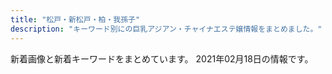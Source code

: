 ```yaml
---
title: "松戸・新松戸・柏・我孫子"
description: "キーワード別にの巨乳アジアン・チャイナエステ嬢情報をまとめました。"
---
```


新着画像と新着キーワードをまとめています。
2021年02月18日の情報です。

<DmmAffiliateIns />
<KeywordTable
  shops={
    [
    {
        "url": "http://es-candy.work/",
        "img_links": [
            "http://es-candy.work/images/4.jpg",
            "http://es-candy.work/sp/images/sisu.jpg",
            "http://es-candy.work/img/rina1.jpg",
            "http://es-candy.work/images/news.jpg",
            "http://es-candy.work/images/int2.jpg",
            "http://es-candy.work/images/rec1.jpg",
            "http://es-candy.work/staff/yui.jpg",
            "http://es-candy.work/images/sys1.jpg",
            "http://es-candy.work/images/rec2.jpg",
            "http://es-candy.work/sp/images/rec2.jpg",
            "http://es-candy.work/sp/images/pc.jpg",
            "http://es-candy.work/images/head.jpg",
            "http://es-candy.work/img/sati1.jpg",
            "http://es-candy.work/sp/img/nanami1.jpg",
            "http://es-candy.work/sp/images/sys1.jpg",
            "http://es-candy.work/sp/images/int2.jpg",
            "http://es-candy.work/sp/menu/home.jpg",
            "http://es-candy.work/sp/staff/yui.jpg",
            "http://es-candy.work/images/sisu2.jpg",
            "http://es-candy.work/sp/images/news.jpg",
            "http://es-candy.work/images/interior_t.jpg",
            "http://es-candy.work/images/3.jpg",
            "http://es-candy.work/sp/images/int1.jpg",
            "http://es-candy.work/images/tgirl.jpg",
            "http://es-candy.work/images/sisu_t.jpg",
            "http://es-candy.work/sp/images/int3.jpg",
            "http://es-candy.work/sp/menu/staff.jpg",
            "http://es-candy.work/sp/images/ac2.jpg",
            "http://es-candy.work/staff/rina.jpg",
            "http://es-candy.work/img/nanami1.jpg",
            "http://es-candy.work/staff/sati.jpg",
            "http://es-candy.work/sp/images/top.jpg",
            "http://es-candy.work/images/2.jpg",
            "http://es-candy.work/sp/staff/rina.jpg",
            "http://es-candy.work/sp/img/yui1.jpg",
            "http://es-candy.work/images/int4.jpg",
            "http://es-candy.work/images/sisu1.jpg",
            "http://es-candy.work/sp/images/rec1.jpg",
            "http://es-candy.work/sp/images/staff_t.jpg",
            "http://es-candy.work/images/up.png",
            "http://es-candy.work/images/sm.jpg",
            "http://es-candy.work/images/1.jpg",
            "http://es-candy.work/sp/staff/sati.jpg",
            "http://es-candy.work/images/ac1.jpg",
            "http://es-candy.work/sp/images/ac1.jpg",
            "http://es-candy.work/sp/menu/interior.jpg",
            "http://es-candy.work/sp/images/sys2.jpg",
            "http://es-candy.work/images/staff_t.jpg",
            "http://es-candy.work/images/ac2.jpg",
            "http://es-candy.work/sp/images/tel.jpg",
            "http://es-candy.work/images/sys2.jpg",
            "http://es-candy.work/sp/images/footer.jpg",
            "http://es-candy.work/sp/images/int4.jpg",
            "http://es-candy.work/staff/nanami.jpg",
            "http://es-candy.work/sp/images/head.jpg",
            "http://es-candy.work/sp/images/comment.jpg",
            "http://es-candy.work/images/tr.jpg",
            "http://es-candy.work/images/int3.jpg",
            "http://es-candy.work/sp/images/topgirl.jpg",
            "http://es-candy.work/sp/staff/nanami.jpg",
            "http://es-candy.work/sp/images/newsb.jpg",
            "http://es-candy.work/sp/img/sati1.jpg",
            "http://es-candy.work/sp/images/interior_t.jpg",
            "http://es-candy.work/sp/img/rina1.jpg",
            "http://es-candy.work/images/int1.jpg",
            "http://es-candy.work/img/yui1.jpg"
        ],
        "station": "JR\u65b0\u677e\u6238\u99c5",
        "name": "LOVER",
        "keywords": {
            "89": 1,
            "87": 1,
            "88": 1,
            "86": 1
        }
    },
    {
        "station": "JR\u677e\u6238\u99c5\u6771\u53e3",
        "keywords": {
            "88": 4,
            "E": 2,
            "87": 14,
            "84": 2,
            "85": 10,
            "86": 16,
            "C": 49,
            "D": 30
        },
        "img_links": [
            "http://www.mens-mizuki.com/images/mobile.jpg",
            "http://www.mens-mizuki.com/files/022.jpg",
            "http://www.mens-mizuki.com/files/087-02.jpg",
            "http://www.mens-mizuki.com/files/079-02.jpg",
            "http://www.mens-mizuki.com/files/0136.jpg",
            "http://www.mens-mizuki.com/files/089.jpg",
            "http://www.mens-mizuki.com/files/089-02.jpg",
            "http://www.mens-mizuki.com/images/top01.jpg",
            "http://www.mens-mizuki.com/files/087.jpg",
            "http://www.mens-mizuki.com/files/092-02.jpg",
            "http://www.mens-mizuki.com/files/108.jpg",
            "http://www.mens-mizuki.com/files/0129-02.jpg",
            "http://www.mens-mizuki.com/images/s_mobile.png",
            "http://www.mens-mizuki.com/images/girl-z2.jpg",
            "http://www.mens-mizuki.com/files/0136-02.jpg",
            "http://www.mens-mizuki.com/files/0133.jpg",
            "http://www.mens-mizuki.com/files/016-02.jpg",
            "http://www.mens-mizuki.com/files/081-02.jpg",
            "http://www.mens-mizuki.com/files/111.jpg",
            "http://www.mens-mizuki.com/images/girl-z1.jpg",
            "http://www.mens-mizuki.com/files/002-02.jpg",
            "http://www.mens-mizuki.com/files/0130.jpg",
            "http://www.mens-mizuki.com/files/0126-02.jpg",
            "http://www.mens-mizuki.com/files/080.jpg",
            "http://www.mens-mizuki.com/files/001-02.jpg",
            "http://www.mens-mizuki.com/files/009-02.jpg",
            "http://www.mens-mizuki.com/files/094-02.jpg",
            "http://www.mens-mizuki.com/files/094.jpg",
            "http://www.mens-mizuki.com/files/107.jpg",
            "http://www.mens-mizuki.com/files/0134.jpg",
            "http://www.mens-mizuki.com/files/0134-02.jpg",
            "http://www.mens-mizuki.com/files/111-02.jpg",
            "http://www.mens-mizuki.com/images/s_news.png",
            "http://www.mens-mizuki.com/images/s_link.png",
            "http://www.mens-mizuki.com/files/0129.jpg",
            "http://www.mens-mizuki.com/files/0130-02.jpg",
            "http://www.mens-mizuki.com/files/009.jpg",
            "http://www.mens-mizuki.com/images/nbj3.jpg",
            "http://www.mens-mizuki.com/files/001.jpg",
            "http://www.mens-mizuki.com/files/080-02.jpg",
            "http://www.mens-mizuki.com/files/016.jpg",
            "http://www.mens-mizuki.com/files/092.jpg",
            "http://www.mens-mizuki.com/files/081.jpg",
            "http://www.mens-mizuki.com/files/107-02.jpg",
            "http://www.mens-mizuki.com/files/021.jpg",
            "http://www.mens-mizuki.com/files/108-02.jpg",
            "http://www.mens-mizuki.com/files/0137.jpg",
            "http://www.mens-mizuki.com/files/002.jpg",
            "http://www.mens-mizuki.com/files/013-02.jpg",
            "http://www.mens-mizuki.com/images/top02.jpg",
            "http://www.mens-mizuki.com/files/079.jpg",
            "http://www.mens-mizuki.com/files/0126.jpg",
            "http://www.mens-mizuki.com/files/0137-02.jpg",
            "http://www.mens-mizuki.com/files/0133-02.jpg",
            "http://www.mens-mizuki.com/images/s_staff.png",
            "http://www.mens-mizuki.com/files/013.jpg",
            "http://www.mens-mizuki.com/files/105-02.jpg",
            "http://www.mens-mizuki.com/files/022-02.jpg",
            "http://www.mens-mizuki.com/files/105.jpg",
            "http://www.mens-mizuki.com/files/021-02.jpg",
            "http://www.mens-mizuki.com/images/s_pick.png"
        ],
        "url": "http://www.mens-mizuki.com/",
        "name": "U\uff06Me"
    },
    {
        "station": "JR\u6211\u5b6b\u5b50\u99c5\u5317\u53e3",
        "name": "seria",
        "url": "http://monvcbe.xyz/",
        "img_links": [
            "http://monvcbe.xyz/uploads/200902/1-200Z2103J9D2.png",
            "http://monvcbe.xyz/plus/images/room3.jpg",
            "http://monvcbe.xyz/picture/s_staff.png",
            "http://monvcbe.xyz/picture/top22.png",
            "http://monvcbe.xyz/picture/s_new.png",
            "http://monvcbe.xyz/uploads/201124/1-201124124S22V.jpg",
            "http://monvcbe.xyz/plus/images/room1.jpg",
            "http://monvcbe.xyz/uploads/201030/1-201030123T1564.jpg",
            "http://monvcbe.xyz/uploads/200909/1-200ZZZ02D41.jpg",
            "http://monvcbe.xyz/picture/end.png",
            "http://monvcbe.xyz/picture/i_therapist.png",
            "http://monvcbe.xyz/uploads/201008/1-20100Q23534F2.jpg",
            "http://monvcbe.xyz/plus/images/room2.jpg",
            "http://monvcbe.xyz/picture/photo3.png",
            "http://monvcbe.xyz/plus/images/room4.jpg",
            "http://monvcbe.xyz/uploads/200928/1-20092Q62349348.jpg",
            "http://monvcbe.xyz/picture/top23.png"
        ],
        "keywords": {
            "F": 2
        }
    },
    {
        "img_links": [
            "https://es-lemon.com/img/menu/top_sy_btn.png",
            "https://es-lemon.com/girls/yuri/list.jpg",
            "https://es-lemon.com/img/top/3.png",
            "https://es-lemon.com/img/system/b.png",
            "https://es-lemon.com/img/top/4.png",
            "https://es-lemon.com/img/top/2.png",
            "https://es-lemon.com/img/top_infor.png",
            "https://es-lemon.com/img/toiawase.png",
            "https://es-lemon.com/img/menu/top_ac_btn.png",
            "https://es-lemon.com/img/menu/top_in_btn.png",
            "https://es-lemon.com/img/news/1.jpg",
            "https://es-lemon.com/img/menu/top_th_btn.png",
            "https://es-lemon.com/img/toi_obi.png",
            "https://es-lemon.com/girls/hana2/list.jpg",
            "https://es-lemon.com/img/open.jpg",
            "https://es-lemon.com/img/mouhyou_obi.png",
            "https://es-lemon.com/img/re_gazou.png",
            "https://es-lemon.com/img/system/a.png",
            "https://es-lemon.com/img/top/1.png",
            "https://es-lemon.com/girls/midori/list.jpg",
            "https://es-lemon.com/img/menu/top_re_btn.png"
        ],
        "keywords": {
            "D": 14,
            "C": 7,
            "90": 7,
            "E": 7,
            "88": 14
        },
        "station": "JR\u67cf\u99c5\u6771\u53e3",
        "url": "https://es-lemon.com/",
        "name": "L.A\u30de\u30c3\u30b5\u30fc\u30b8"
    },
    {
        "station": "JR\u677e\u6238\u99c5\u897f\u53e3",
        "url": "http://20.iest.xyz/",
        "name": "\u30ad\u30e9\u30ad\u30e9",
        "keywords": {
            "D": 2,
            "89": 1,
            "86": 2,
            "87": 1,
            "88": 2,
            "E": 4
        },
        "img_links": [
            "http://20.iest.xyz/css/staff/staff23.jpg",
            "http://20.iest.xyz/css/top04.jpg",
            "http://20.iest.xyz/css/staff/staff22.jpg",
            "http://20.iest.xyz/css/tel01.png",
            "http://20.iest.xyz/css/staff20.jpg",
            "http://20.iest.xyz/css/staff/staff25.jpg",
            "http://20.iest.xyz/css/top0001.jpg",
            "http://20.iest.xyz/css/staff/staff019.jpg",
            "http://20.iest.xyz/css/nav/nav02.png",
            "http://20.iest.xyz/css/staff/staff24.jpg",
            "http://20.iest.xyz/css/staff19.jpg",
            "http://20.iest.xyz/css/nav/nav05.png",
            "http://20.iest.xyz/css/nav/nav03.png",
            "http://20.iest.xyz/css/nav/nav06.png",
            "http://20.iest.xyz/css/nav/nav01.png",
            "http://20.iest.xyz/css/nav/nav04.png",
            "http://20.iest.xyz/css/staff21.jpg",
            "http://20.iest.xyz/css/staff016.jpg",
            "http://20.iest.xyz/css/staff/staff21.jpg"
        ]
    },
    {
        "url": "http://silent-wall.xyz.mn/",
        "name": "\u30b5\u30a4\u30ec\u30f3\u30c8\u30a6\u30a9\u30fc\u30eb",
        "keywords": {
            "86": 8,
            "83": 1,
            "85": 2,
            "84": 1,
            "D": 13,
            "87": 5,
            "88": 1,
            "C": 29,
            "E": 1
        },
        "station": "JR\u67cf\u99c5\u6771\u53e3",
        "img_links": [
            "http://silent-wall.xyz.mn/images/bj3.jpg",
            "http://silent-wall.xyz.mn/images/s_staff.jpg",
            "http://silent-wall.xyz.mn/photos/sites/26/2019/05/201905121311038.jpg",
            "http://silent-wall.xyz.mn/photos/sites/26/2019/06/2019061013003011.jpg",
            "http://silent-wall.xyz.mn/images/nbj1.jpg",
            "http://silent-wall.xyz.mn/images/mobile.jpg",
            "http://silent-wall.xyz.mn/photos/sites/26/2019/06/2019061112474010.jpg",
            "http://silent-wall.xyz.mn/photos/sites/26/2019/06/2019061012562797.jpg",
            "http://silent-wall.xyz.mn/photos/sites/26/2021/02/2021021812054752.jpg",
            "http://silent-wall.xyz.mn/photos/sites/26/2019/06/2019060819212459.jpg",
            "http://silent-wall.xyz.mn/photos/sites/26/2019/06/2019060812033719.jpg",
            "http://silent-wall.xyz.mn/images/tu.jpg",
            "http://silent-wall.xyz.mn/images/bj1.jpg",
            "http://silent-wall.xyz.mn/images/nbj3.jpg",
            "http://silent-wall.xyz.mn/photos/sites/26/2019/07/201907251103550.jpg",
            "http://silent-wall.xyz.mn/photos/sites/26/2019/05/2019052619312840.jpg",
            "http://silent-wall.xyz.mn/photos/sites/26/2021/02/2021020611184383.jpg",
            "http://silent-wall.xyz.mn/images/top.jpg",
            "http://silent-wall.xyz.mn/photos/sites/26/2019/01/2019010421363971.jpeg",
            "http://silent-wall.xyz.mn/images/room2.jpg",
            "http://silent-wall.xyz.mn/images/news.jpg",
            "http://silent-wall.xyz.mn/images/room4.jpg",
            "http://silent-wall.xyz.mn/images/nei1-3.jpg",
            "http://silent-wall.xyz.mn/photos/sites/26/2020/09/2020091911085692.jpg",
            "http://silent-wall.xyz.mn/photos/sites/26/2019/05/2019061013025963.jpg",
            "http://silent-wall.xyz.mn/photos/sites/26/2019/06/2019060814103073.jpg",
            "http://silent-wall.xyz.mn/images/room3.jpg",
            "http://silent-wall.xyz.mn/images/room1.jpg",
            "http://silent-wall.xyz.mn/photos/sites/26/2019/06/2019061013003626.jpg",
            "http://silent-wall.xyz.mn/photos/sites/26/2020/10/2020101116211538.jpg",
            "http://silent-wall.xyz.mn/photos/sites/26/2019/11/2019112610413055.jpg",
            "http://silent-wall.xyz.mn/photos/sites/26/2019/05/2019051213110435.jpg",
            "http://silent-wall.xyz.mn/photos/sites/26/2019/05/2019052619312725.jpg",
            "http://silent-wall.xyz.mn/images/pick.jpg",
            "http://silent-wall.xyz.mn/photos/sites/26/2019/06/2019062912023976.jpg",
            "http://silent-wall.xyz.mn/photos/sites/26/2019/11/2019110209065231.jpg",
            "http://silent-wall.xyz.mn/photos/sites/26/2019/06/2019061616372934.jpg",
            "http://silent-wall.xyz.mn/images/mail.jpg"
        ]
    },
    {
        "keywords": {
            "86": 20,
            "D": 2
        },
        "img_links": [
            "http://sweety-est.xyz/images/cg05.jpg",
            "http://sweety-est.xyz/images/20040.jpg",
            "http://sweety-est.xyz/images/mi.jpg",
            "http://sweety-est.xyz/images/cg11.jpg",
            "http://sweety-est.xyz/images/cg01.jpg",
            "http://sweety-est.xyz/images/8831.jpg",
            "http://sweety-est.xyz/images/cg07.jpg",
            "http://sweety-est.xyz/images/cg10.jpg",
            "http://sweety-est.xyz/images/ri.jpg",
            "http://sweety-est.xyz/images/now-printing.jpg",
            "http://sweety-est.xyz/images/cg09.jpg",
            "http://sweety-est.xyz/images/cg02.jpg",
            "http://sweety-est.xyz/images/cg06.jpg",
            "http://sweety-est.xyz/images/cg03.jpg",
            "http://sweety-est.xyz/images/cg08.jpg"
        ],
        "station": "JR\u6211\u5b6b\u5b50\u99c5\u5317\u53e3",
        "url": "http://sweety-est.xyz/",
        "name": "\u30cb\u30e3\u30f3\u30cb\u30e3\u30f3"
    },
    {
        "name": "MORE\u30fb\u30e2\u30a2",
        "keywords": {},
        "station": "JR\u67cf\u99c5\u5357\u53e3",
        "img_links": [],
        "url": "http://more.esthe.me/"
    },
    {
        "name": "\u3072\u3068\u3081\u307c\u308c",
        "url": "http://www.a-hitomebore.info/",
        "station": "JR\u65b0\u516b\u67f1\u99c5",
        "keywords": {},
        "img_links": [
            "http://www.a-hitomebore.info/uploads/hitomebore/2010/02/room-1.jpg",
            "http://www.a-hitomebore.info/uploads/hitomebore/2010/02/room-2.jpg",
            "http://www.a-hitomebore.info/uploads/hitomebore/2017/12/kina2017121.jpg",
            "http://www.a-hitomebore.info/uploads/hitomebore/2017/10/risa201710.jpg",
            "http://www.a-hitomebore.info/uploads/hitomebore/2010/02/room-5.jpg",
            "http://www.a-hitomebore.info/uploads/hitomebore/2010/02/m6.jpg",
            "http://www.a-hitomebore.info/uploads/hitomebore/2010/02/m4.jpg",
            "http://www.a-hitomebore.info/uploads/hitomebore/images/no-photo.jpg",
            "http://www.a-hitomebore.info/uploads/hitomebore/2010/02/m02.jpg",
            "http://www.a-hitomebore.info/uploads/hitomebore/2018/02/kumi.jpg",
            "http://www.a-hitomebore.info/uploads/hitomebore/2010/02/room-4.jpg",
            "http://www.a-hitomebore.info/uploads/hitomebore/2010/02/sys3.jpg",
            "http://www.a-hitomebore.info/uploads/hitomebore/2017/12/kina20172.jpg",
            "http://www.a-hitomebore.info/uploads/hitomebore/2010/02/room-6.jpg",
            "http://www.a-hitomebore.info/uploads/hitomebore/2010/02/m03.jpg",
            "http://www.a-hitomebore.info/uploads/hitomebore/2010/02/m3.jpg",
            "http://www.a-hitomebore.info/uploads/hitomebore/2010/02/m5.jpg",
            "http://www.a-hitomebore.info/uploads/hitomebore/2010/02/m06.jpg",
            "http://www.a-hitomebore.info/uploads/hitomebore/2010/02/m1.jpg",
            "http://www.a-hitomebore.info/uploads/hitomebore/2017/06/IMG_81123-300x151.jpg",
            "http://www.a-hitomebore.info/uploads/hitomebore/2010/02/room-3.jpg",
            "http://www.a-hitomebore.info/uploads/hitomebore/2010/02/campiagn7.jpg",
            "http://www.a-hitomebore.info/uploads/hitomebore/2015/02/head1.jpg",
            "http://www.a-hitomebore.info/uploads/hitomebore/2010/02/m01.jpg",
            "http://www.a-hitomebore.info/uploads/hitomebore/2020/10/F3A49FB4-848F-4AE1-A598-5EF2811C0E62.jpeg",
            "http://www.a-hitomebore.info/uploads/hitomebore/2010/02/m04.jpg",
            "http://www.a-hitomebore.info/uploads/hitomebore/2011/09/dajie.jpg",
            "http://www.a-hitomebore.info/uploads/hitomebore/2021/01/5D8218E4-AF3F-4C3E-BD0E-5351227C492D.jpeg",
            "http://www.a-hitomebore.info/uploads/hitomebore/2010/02/m2.jpg",
            "http://www.a-hitomebore.info/uploads/hitomebore/2010/02/m05.jpg",
            "http://www.a-hitomebore.info/uploads/hitomebore/2020/12/0E1C34DF-7842-44BF-9E9D-5D53DCA1A56D.jpeg"
        ]
    },
    {
        "img_links": [
            "http://chokohoto.xyz/uploads/201203/1-2012031HR6309.jpg",
            "http://chokohoto.xyz/uploads/200608/1-20060QK1404Q.jpg",
            "http://chokohoto.xyz/style/images/index-miru_06.jpg",
            "http://chokohoto.xyz/style/images/t6.jpg",
            "http://chokohoto.xyz/uploads/201203/1-2012031HIV52.jpg",
            "http://chokohoto.xyz/style/images/sys.jpg",
            "http://chokohoto.xyz/style/images/t4.jpg",
            "http://chokohoto.xyz/style/images/index-miru_03.jpg",
            "http://chokohoto.xyz/uploads/190129/1-1Z129133H9E3.jpg",
            "http://chokohoto.xyz/style/images/t2.png",
            "http://chokohoto.xyz/style/images/zhuyi.jpg",
            "http://chokohoto.xyz/uploads/200608/1-20060QK211234.jpg",
            "http://chokohoto.xyz/style/images/nav-sys.jpg",
            "http://chokohoto.xyz/uploads/210215/1-21021515321VH.jpg",
            "http://chokohoto.xyz/style/images/index-miru_18.jpg",
            "http://chokohoto.xyz/style/images/nav2-sta.png",
            "http://chokohoto.xyz/uploads/200608/1-20060QK101292.jpg",
            "http://chokohoto.xyz/style/images/t3.png",
            "http://chokohoto.xyz/style/images/s-bian.png"
        ],
        "name": "37.5\u2103",
        "station": "\u5357\u6d41\u5c71\u99c5A2\u51fa\u53e3",
        "keywords": {},
        "url": "http://chokohoto.xyz/"
    },
    {
        "url": "http://viertqwa.xyz/",
        "img_links": [
            "http://viertqwa.xyz/picture/call.png",
            "http://viertqwa.xyz/uploads/210125/1-2101251G00N53.jpg",
            "http://viertqwa.xyz/picture/2.jpg",
            "http://viertqwa.xyz/picture/tel.png",
            "http://viertqwa.xyz/uploads/200204/1-200204104506351.jpg",
            "http://viertqwa.xyz/picture/3.jpg",
            "http://viertqwa.xyz/picture/4.jpg",
            "http://viertqwa.xyz/uploads/210205/1-210205143R5K6.jpg",
            "http://viertqwa.xyz/picture/1.jpg",
            "http://viertqwa.xyz/picture/top-img03.jpg",
            "http://viertqwa.xyz/uploads/200201/1-200201164243I5.jpg",
            "http://viertqwa.xyz/picture/top-img10.jpg",
            "http://viertqwa.xyz/uploads/200518/1-20051P94016456.jpg",
            "http://viertqwa.xyz/picture/top-img02.png",
            "http://viertqwa.xyz/picture/top-img01.png"
        ],
        "station": "JR\u5929\u738b\u53f0\u99c5\u5357\u53e3",
        "name": "\u5929\u4f7f",
        "keywords": {
            "C": 13
        }
    },
    {
        "station": "JR\u65b0\u516b\u67f1\u99c5",
        "name": "\u30d5\u30a7\u30a2\u30ea-\u30c6\u30fc\u30eb",
        "keywords": {
            "C": 1,
            "95": 1,
            "91": 1,
            "85": 2,
            "F": 3,
            "90": 2,
            "D": 2
        },
        "img_links": [
            "http://koukoku.xyz/fairy/css/staff/staff0004-b.png",
            "http://koukoku.xyz/fairy/css/cam-01.jpg",
            "http://koukoku.xyz/fairy/css/staff/staff005-b.png",
            "http://koukoku.xyz/fairy/css/foot01.jpg",
            "http://koukoku.xyz/fairy/css/staff/staff006-b.png",
            "http://koukoku.xyz/fairy/css/staff/staff0003-b.png",
            "http://koukoku.xyz/fairy/css/staff/staff0002-a.png",
            "http://koukoku.xyz/fairy/css/m-head03.jpg",
            "http://koukoku.xyz/fairy/css/m-top004.jpg",
            "http://koukoku.xyz/fairy/css/staff/staff07-a.png",
            "http://koukoku.xyz/fairy/images/call.png"
        ],
        "url": "http://koukoku.xyz/fairy/"
    },
    {
        "img_links": [
            "http://www.relax-kaede.com/upFu8/31355/official/officialConf/parts/imgMenu/main.png",
            "http://www.relax-kaede.com/optImg/31355/item/1593000/12811391_280_373.jpg",
            "http://www.relax-kaede.com/upFu8/31355/official/officialConf/partssmartphone/img/smartPhoneSliderImg5.jpg",
            "http://www.relax-kaede.com/mobileImg/31355/item/1555355/front_75_0.jpg",
            "http://www.relax-kaede.com/optImg/31355/item/1521805/12476628_51_68.jpg",
            "http://www.relax-kaede.com/upFu8/31355/officialFreecontents/82458/otoiawasekotira.jpg",
            "http://www.relax-kaede.com/optImg/31355/news/33079216_0_0.jpg",
            "http://www.relax-kaede.com/upFu8/31355/official/officialConf/parts/img/pcSliderImg5.jpg",
            "http://www.relax-kaede.com/optImg/31355/item/1587007/12672603_51_68.jpg",
            "http://www.relax-kaede.com/optImg/31355/item/1601793/12999240_300_400.jpg",
            "http://www.relax-kaede.com/optImg/31355/news/33112022_0_0.jpg",
            "http://www.relax-kaede.com/optImg/31355/item/1579794/front_180_240.jpg",
            "http://www.relax-kaede.com/optImg/31355/item/1549190/front_180_240.jpg",
            "http://www.relax-kaede.com/optImg/31355/item/1587008/12998826_280_373.jpg",
            "http://www.relax-kaede.com/upFu8/31355/official/officialConf/schedule/img/newIconImage.png",
            "http://www.relax-kaede.com/optImg/31355/news/33106023_0_0.jpg",
            "http://www.relax-kaede.com/optImg/31355/item/1549190/11991814_300_400.jpg",
            "http://www.relax-kaede.com/upFu8/31355/official/officialConf/partssmartphone/img/smartPhoneSliderImg7.jpg",
            "http://www.relax-kaede.com/optImg/31355/item/1516919/front_180_240.jpg",
            "http://www.relax-kaede.com/optImg/31355/item/1506841/11643341_300_400.jpg",
            "http://www.relax-kaede.com/optImg/31355/item/1587008/12998826_51_68.jpg",
            "http://www.relax-kaede.com/optImg/31355/item/1566048/front_180_240.jpg",
            "http://www.relax-kaede.com/mobileImgFu8/31355/official/officialConf/parts/img/itemNoImage_162_0.jpg",
            "http://www.relax-kaede.com/mobileImgFu8/31355/official/officialConf/parts/img/itemNoImage_500_0.jpg",
            "http://www.relax-kaede.com/optImg/31355/item/1587652/12704747_300_400.jpg",
            "http://www.relax-kaede.com/optImg/31355/item/1559927/12153969_300_400.jpg",
            "http://www.relax-kaede.com/upFu8/31355/official/officialConf/parts/imgMenu/mainHover.png",
            "http://www.relax-kaede.com/upFu8/31355/official/officialConf/parts/imgMenu/jobHover.png",
            "http://www.relax-kaede.com/upFu8/31355/official/officialConf/access/img/subTitleArrow.png",
            "http://www.relax-kaede.com/mobileImg/31355/item/1601793/front_162_0.jpg",
            "http://www.relax-kaede.com/upFu8/31355/official/officialConf/item/img/itemCommentTitle.jpg",
            "http://www.relax-kaede.com/upFu8/31355/official/officialConf/itemlist/img/newIconImage.png",
            "http://www.relax-kaede.com/optImg/31355/item/1587007/12672603_300_400.jpg",
            "http://www.relax-kaede.com/upFu8/31355/official/officialConf/job/img/subTitleArrow.png",
            "http://www.relax-kaede.com/optImg/31355/item/1601793/front_180_240.jpg",
            "http://www.relax-kaede.com/optImg/31355/item/1559927/12153969_51_68.jpg",
            "http://www.relax-kaede.com/s/img/fdc_displayArrowUp0_alpha.png",
            "http://www.relax-kaede.com/optImg/31355/item/1593000/12811391_300_400.jpg",
            "http://www.relax-kaede.com/upFu8/31355/officialFreecontents/82058/topBanner2.jpg",
            "http://www.relax-kaede.com/optImg/31355/item/1587007/front_180_240.jpg",
            "http://www.relax-kaede.com/mobileImg/31355/item/1587008/front_162_0.jpg",
            "http://www.relax-kaede.com/optImg/31355/item/1562661/front_180_240.jpg",
            "http://www.relax-kaede.com/optImg/31355/item/1559927/front_180_240.jpg",
            "http://www.relax-kaede.com/optImg/31355/news/33203682_0_0.jpg",
            "http://www.relax-kaede.com/upFu8/31355/official/officialConf/partssmartphone/img/smartPhoneSliderImg6.jpg",
            "http://www.relax-kaede.com/mobileImg/31355/item/1555355/front_162_0.jpg",
            "http://www.relax-kaede.com/upFu8/31355/official/officialConf/item/img/photoMailDiaryListTitle.jpg",
            "http://www.relax-kaede.com/mobileImgFu8/31355/official/officialConf/parts/img/itemNoImage_75_0.jpg",
            "http://www.relax-kaede.com/s/img/fdc_phoneIcon0_alpha.png",
            "http://www.relax-kaede.com/upFu8/31355/official/officialConf/logomobile/img/headerLogo.jpg",
            "http://www.relax-kaede.com/optImg/31355/item/1601793/12999240_51_68.jpg",
            "http://www.relax-kaede.com/optImg/31355/item/1506841/11643341_51_68.jpg",
            "http://www.relax-kaede.com/upFu8/31355/official/officialConf/parts/img/newsListTitleIcon.png",
            "http://www.relax-kaede.com/mobileImg/31355/item/1587008/front_75_0.jpg",
            "http://www.relax-kaede.com/mobileImg/31355/item/1593000/12811391_500_0.jpg",
            "http://www.relax-kaede.com/optImg/31355/item/1506841/front_180_240.jpg",
            "http://www.relax-kaede.com/mobileImg/31355/item/1601793/front_500_0.jpg",
            "http://www.relax-kaede.com/optImg/31355/item/1566048/12304173_300_400.jpg",
            "http://www.relax-kaede.com/mobileImg/31355/item/1593000/front_162_0.jpg",
            "http://www.relax-kaede.com/mobileImg/31355/item/1587008/front_500_0.jpg",
            "http://www.relax-kaede.com/upFu8/31355/official/officialConf/parts/imgMenu/rate.png",
            "http://www.relax-kaede.com/optImg/31355/item/1562661/12192470_51_68.jpg",
            "http://www.relax-kaede.com/optImg/31355/item/1587652/front_180_240.jpg",
            "http://www.relax-kaede.com/upFu8/31355/official/officialConf/itemlist/img/todayIconImage.png",
            "http://www.relax-kaede.com/optImg/31355/item/1601793/12999240_280_373.jpg",
            "http://www.relax-kaede.com/optImg/31355/item/1572611/front_180_240.jpg",
            "http://www.relax-kaede.com/upFu8/31355/official/officialConf/item/img/managerCommentTitle.jpg",
            "http://www.relax-kaede.com/mobileImg/31355/item/1587652/front_75_0.jpg",
            "http://www.relax-kaede.com/mobileImg/31355/item/1562661/12192470_120_160.jpg",
            "http://www.relax-kaede.com/optImg/31355/item/1579794/12542484_51_68.jpg",
            "http://www.relax-kaede.com/optImg/31355/item/1557719/front_180_240.jpg",
            "http://www.relax-kaede.com/s/img/fdc_listArrowImage0_alpha.png",
            "http://www.relax-kaede.com/optImg/31355/item/1566048/12304173_51_68.jpg",
            "http://www.relax-kaede.com/optImg/31355/item/1593000/12811391_51_68.jpg",
            "http://www.relax-kaede.com/optImg/31355/shopEvent/98674_0_0.jpg",
            "http://www.relax-kaede.com/mobileImg/31355/item/1549190/11991814_500_0.jpg",
            "http://www.relax-kaede.com/optImg/31355/item/1521805/front_180_240.jpg",
            "https://www.relax-kaede.com/mobileImg/31355/item/1562661/12192470_120_160.jpg",
            "http://www.relax-kaede.com/upFu8/31355/officialFreecontents/82064/smartPhoneBanner.jpg",
            "http://www.relax-kaede.com/optImg/31355/item/1593000/front_180_240.jpg",
            "http://www.relax-kaede.com/s/img/telToIcon_alpha.png",
            "http://www.relax-kaede.com/optImg/31355/item/1587652/12704747_51_68.jpg",
            "http://www.relax-kaede.com/upFu8/31355/official/officialConf/parts/img/itemNoImage.jpg",
            "http://www.relax-kaede.com/optImg/31355/shopEvent/98754_0_0.jpg",
            "http://www.relax-kaede.com/upFu8/31355/official/officialConf/parts/imgMenu/job.png",
            "http://www.relax-kaede.com/optImg/31355/item/1555355/12811432_300_400.jpg",
            "https://www.relax-kaede.com/upFu8/31355/official/officialConf/logomobile/img/headerLogo.jpg",
            "http://www.relax-kaede.com/mobileImg/31355/item/1562661/front_75_0.jpg",
            "http://www.relax-kaede.com/optImg/31355/item/1579794/12542484_300_400.jpg",
            "http://www.relax-kaede.com/mobileImg/31355/item/1555355/12811432_500_0.jpg",
            "http://www.relax-kaede.com/optImg/31355/item/1521805/12476628_300_400.jpg",
            "http://www.relax-kaede.com/upFu8/31355/official/officialConf/logosmartphone/img/headerLogo.png",
            "http://www.relax-kaede.com/upFu8/31355/official/officialConf/parts/imgMenu/itemListHover.png",
            "http://www.relax-kaede.com/upFu8/31355/officialFreecontents/82071/jobBanner2.jpg",
            "http://www.relax-kaede.com/mobileImg/31355/item/1593000/front_75_0.jpg",
            "http://www.relax-kaede.com/optImg/31355/item/1555355/12811432_280_373.jpg",
            "http://www.relax-kaede.com/upFu8/31355/official/officialConf/parts/imgMenu/itemList.png",
            "http://www.relax-kaede.com/optImg/31355/item/1555355/front_180_240.jpg",
            "http://www.relax-kaede.com/optImg/31355/shopEvent/98803_0_0.jpg",
            "http://www.relax-kaede.com/upFu8/31355/official/officialConf/parts/img/pcSliderImg7.jpg",
            "http://www.relax-kaede.com/optImg/31355/item/1562661/12192470_300_400.jpg",
            "http://www.relax-kaede.com/optImg/31355/item/1549190/11991814_51_68.jpg",
            "http://www.relax-kaede.com/mobileImg/31355/item/1549190/front_75_0.jpg",
            "http://www.relax-kaede.com/optImg/31355/item/1587008/front_180_240.jpg",
            "http://www.relax-kaede.com/mobileImg/31355/item/1579794/front_75_0.jpg",
            "http://www.relax-kaede.com/upFu8/31355/official/officialConf/item/img/todayIconImage.png",
            "http://www.relax-kaede.com/mobileImg/31355/item/1587008/12998826_500_0.jpg",
            "http://www.relax-kaede.com/upFu8/31355/official/officialConf/parts/img/pcSliderImg6.jpg",
            "http://www.relax-kaede.com/mobileImg/31355/item/1601793/front_75_0.jpg",
            "http://www.relax-kaede.com/upFu8/31355/officialFreecontents/84162/img_newsListBgTop.jpg",
            "http://www.relax-kaede.com/optImg/31355/item/1587008/12998826_300_400.jpg",
            "http://www.relax-kaede.com/mobileImg/31355/item/1562661/12192470_200_200.jpg",
            "http://www.relax-kaede.com/upFu8/31355/official/officialConf/logo/img/headerLogo.png",
            "http://www.relax-kaede.com/mobileImg/31355/item/1572611/front_75_0.jpg",
            "http://www.relax-kaede.com/upFu8/31355/official/officialConf/parts/imgMenu/rateHover.png",
            "http://www.relax-kaede.com/upFu8/31355/officialFreecontents/82068/mobileBanner.jpg",
            "http://www.relax-kaede.com/upFu8/31355/officialFreecontents/82059/bgTop.png",
            "http://www.relax-kaede.com/optImg/31355/item/1555355/12811432_51_68.jpg",
            "http://www.relax-kaede.com/mobileImg/31355/item/1601793/12999240_500_0.jpg",
            "http://www.relax-kaede.com/upFu8/31355/official/officialConf/item/img/newIconImage.png",
            "http://www.relax-kaede.com/optImg/31355/item/1549190/11991814_280_373.jpg"
        ],
        "station": "JR\u677e\u6238\u99c5\u897f\u53e3",
        "keywords": {},
        "name": "\u6953\uff5e\u304b\u3048\u3067\uff5e",
        "url": "http://www.relax-kaede.com/"
    },
    {
        "name": "\u60a0\u697d",
        "url": "http://sora.jpn.cm/",
        "img_links": [
            "http://sora.jpn.cm/photos/sites/31/2020/10/2020102911354122.jpg",
            "http://sora.jpn.cm/images/top.png",
            "http://sora.jpn.cm/images/s_staff.jpg",
            "http://sora.jpn.cm/images/s_info.png",
            "http://sora.jpn.cm/images/1.jpg",
            "http://sora.jpn.cm/images/room3.jpg",
            "http://sora.jpn.cm/images/4.jpg",
            "http://sora.jpn.cm/photos/sites/31/2020/09/2020091914553512.jpg",
            "http://sora.jpn.cm/images/3.jpg",
            "http://sora.jpn.cm/images/2.jpg",
            "http://sora.jpn.cm/images/mobile.jpg",
            "http://sora.jpn.cm/photos/sites/31/2020/10/2020102911360879.jpg",
            "http://sora.jpn.cm/images/room4.jpg",
            "http://sora.jpn.cm/images/room1.jpg",
            "http://sora.jpn.cm/images/room2.jpg",
            "http://sora.jpn.cm/photos/sites/31/2020/10/2020102911355577.jpg",
            "http://sora.jpn.cm/images/s_link.jpg",
            "http://sora.jpn.cm/images/line1.png"
        ],
        "station": "JR\u5317\u677e\u6238\u99c5\u6771\u53e3",
        "keywords": {
            "C": 12,
            "85": 15,
            "D": 20,
            "86": 5
        }
    },
    {
        "img_links": [
            "http://tagurou.xyz.mn/photos/sites/6/2019/05/201905311324065.jpg",
            "http://tagurou.xyz.mn/photos/sites/6/2020/03/2020030706483424.jpg",
            "http://tagurou.xyz.mn/photos/sites/6/2019/11/2019111805350313.jpg",
            "http://tagurou.xyz.mn/photos/sites/6/2019/12/2019120408461554.jpg",
            "http://tagurou.xyz.mn/images/s_staff.jpg",
            "http://tagurou.xyz.mn/photos/sites/6/2020/11/2020113008475911.jpg",
            "http://tagurou.xyz.mn/photos/sites/6/2019/05/201905231327331.jpg",
            "http://tagurou.xyz.mn/images/room1.jpg",
            "http://tagurou.xyz.mn/photos/sites/6/2019/10/2019102414385819.jpg",
            "http://tagurou.xyz.mn/photos/sites/6/2019/12/2019122007323851.jpg",
            "http://tagurou.xyz.mn/photos/sites/6/2019/09/2019091016392780.jpg",
            "http://tagurou.xyz.mn/images/s_news.jpg",
            "http://tagurou.xyz.mn/photos/sites/6/2020/01/2020010910135316.jpg",
            "http://tagurou.xyz.mn/photos/sites/6/2019/03/201903181033330.jpg",
            "http://tagurou.xyz.mn/images/mobile.jpg",
            "http://tagurou.xyz.mn/photos/sites/6/2019/12/2019120408461259.jpg",
            "http://tagurou.xyz.mn/photos/sites/6/2019/03/2019030418105444.jpg",
            "http://tagurou.xyz.mn/images/room3.jpg",
            "http://tagurou.xyz.mn/images/room4.jpg",
            "http://tagurou.xyz.mn/photos/sites/6/2019/03/2019030917094368.jpg",
            "http://tagurou.xyz.mn/photos/sites/6/2019/11/2019111303001512.jpg",
            "http://tagurou.xyz.mn/images/room2.jpg",
            "http://tagurou.xyz.mn/images/s_link.jpg",
            "http://tagurou.xyz.mn/photos/sites/6/2020/03/2020030706483054.jpg",
            "http://tagurou.xyz.mn/photos/sites/6/2019/10/2019102903281868.jpg",
            "http://tagurou.xyz.mn/photos/sites/6/2020/01/202001030529215.jpg",
            "http://tagurou.xyz.mn/images/info.jpg",
            "http://tagurou.xyz.mn/photos/sites/6/2019/11/2019111303001243.jpg",
            "http://tagurou.xyz.mn/photos/sites/6/2019/09/2019091016461939.jpg",
            "http://tagurou.xyz.mn/photos/sites/6/2019/03/2019030416515471.jpg",
            "http://tagurou.xyz.mn/images/top.jpg",
            "http://tagurou.xyz.mn/photos/sites/6/2019/05/2019051010374753.jpg",
            "http://tagurou.xyz.mn/photos/sites/6/2019/09/2019092511413276.jpg",
            "http://tagurou.xyz.mn/photos/sites/6/2019/11/2019110404544922.jpg",
            "http://tagurou.xyz.mn/photos/sites/6/2019/08/201908131018080.jpg",
            "http://tagurou.xyz.mn/photos/sites/6/2019/03/201903041651535.jpg"
        ],
        "station": "JR\u65b0\u516b\u67f1\u99c5",
        "keywords": {
            "87": 3,
            "E": 4,
            "86": 11,
            "D": 17,
            "85": 6,
            "88": 1,
            "C": 29
        },
        "name": "\u6e80\u5929\u661f",
        "url": "http://tagurou.xyz.mn/"
    },
    {
        "keywords": {
            "E": 2,
            "D": 7,
            "91": 2,
            "87": 1,
            "C": 1,
            "89": 7
        },
        "img_links": [
            "http://sophia.iest.xyz/css/staff/staff10-a.png",
            "http://sophia.iest.xyz/css/tel03.png",
            "http://sophia.iest.xyz/css/nav/nav-006.png",
            "http://sophia.iest.xyz/css/staff/staff17.png",
            "http://sophia.iest.xyz/css/staff/staff15.png",
            "http://sophia.iest.xyz/css/staff/staff08-a.png",
            "http://sophia.iest.xyz/css/staff/staff05.png",
            "http://sophia.iest.xyz/css/staff/staff10-b.png",
            "http://sophia.iest.xyz/css/staff/staff00001-a.png",
            "http://sophia.iest.xyz/css/staff/staff13-a.png",
            "http://sophia.iest.xyz/css/staff/staff17-a.png",
            "http://sophia.iest.xyz/css/staff/staff05-a.png",
            "http://sophia.iest.xyz/css/nav/nav-005.png",
            "http://sophia.iest.xyz/css/001.jpg",
            "http://sophia.iest.xyz/css/staff/staff16.png",
            "http://sophia.iest.xyz/css/staff/staff00001.png",
            "http://sophia.iest.xyz/css/top04.jpg",
            "http://sophia.iest.xyz/css/nav/nav-002.png",
            "http://sophia.iest.xyz/css/staff/staff07aa.png",
            "http://sophia.iest.xyz/css/staff/staff15-a.png",
            "http://sophia.iest.xyz/css/staff/staff11-a.png",
            "http://sophia.iest.xyz/css/top004.jpg",
            "http://sophia.iest.xyz/css/staff/staff14-b.png",
            "http://sophia.iest.xyz/css/staff/staff07-ba.png",
            "http://sophia.iest.xyz/css/staff/staff14-a.png",
            "http://sophia.iest.xyz/css/staff/staff15-b.png",
            "http://sophia.iest.xyz/css/nav/nav-001.png",
            "http://sophia.iest.xyz/css/nav/nav-004.png",
            "http://sophia.iest.xyz/css/top002.jpg",
            "http://sophia.iest.xyz/css/nav/nav-003.png",
            "http://sophia.iest.xyz/css/foot-tel03.png",
            "http://sophia.iest.xyz/css/staff/staff13-b.png"
        ],
        "station": "JR\u65b0\u677e\u6238\u99c5",
        "name": "\u30bd\u30d5\u30a3\u30a2\u30fc",
        "url": "http://sophia.iest.xyz/"
    },
    {
        "station": "JR\u5357\u67cf\u99c5\u897f\u53e3",
        "img_links": [
            "http://www.e-lstar.com/staff/kana/01.png",
            "http://www.e-lstar.com/pic/top.jpg",
            "http://www.e-lstar.com/staff/mimi/01.png",
            "http://www.e-lstar.com/img/tea.png",
            "http://www.e-lstar.com/staff/emi/01.png",
            "http://www.e-lstar.com/staff/lee/01.png",
            "http://www.e-lstar.com/img/mess.png",
            "http://www.e-lstar.com/staff/yuka/01.png",
            "http://www.e-lstar.com/staff/miki/01.png",
            "http://www.e-lstar.com/i/files/homeimg.jpg",
            "http://www.e-lstar.com/img/head.png"
        ],
        "name": "\u30a2\u30ab\u30b9\u30ea\u3086\u304b\u308a",
        "keywords": {
            "C": 9
        },
        "url": "http://www.e-lstar.com/"
    },
    {
        "url": "http://www.madoromi.iesjp.com/",
        "name": "\u307e\u3069\u308d\u307f",
        "station": "JR\u6211\u5b6b\u5b50\u99c5\u5357\u53e3",
        "img_links": [
            "http://www.madoromi.iesjp.com/files/013.jpg",
            "http://www.madoromi.iesjp.com/img/goback.jpg",
            "http://www.madoromi.iesjp.com/files/005.jpg",
            "http://www.madoromi.iesjp.com/files/003.jpg",
            "http://www.madoromi.iesjp.com/img/tel.png",
            "http://www.madoromi.iesjp.com/files/012.jpg",
            "http://www.madoromi.iesjp.com/files/007.jpg",
            "http://www.madoromi.iesjp.com/files/011.jpg",
            "http://www.madoromi.iesjp.com/img/ttl_news.png",
            "http://www.madoromi.iesjp.com/img/btn_side_mobile.jpg",
            "http://www.madoromi.iesjp.com/files/008.jpg",
            "http://www.madoromi.iesjp.com/files/006.jpg",
            "http://www.madoromi.iesjp.com/img/pickup.jpg",
            "http://www.madoromi.iesjp.com/img/btn_blog.png",
            "http://www.madoromi.iesjp.com/files/009.jpg",
            "http://www.madoromi.iesjp.com/files/001.jpg",
            "http://www.madoromi.iesjp.com/files/002.jpg",
            "http://www.madoromi.iesjp.com/files/014.jpg",
            "http://www.madoromi.iesjp.com/files/004.jpg",
            "http://www.madoromi.iesjp.com/files/010.jpg",
            "http://www.madoromi.iesjp.com/img/ttl_info.png"
        ],
        "keywords": {
            "85": 2,
            "87": 20,
            "C": 26,
            "D": 24,
            "88": 4
        }
    },
    {
        "station": "\u6d41\u5c71\u304a\u304a\u305f\u304b\u306e\u68ee\u99c5\u897f\u53e3",
        "img_links": [
            "http://yukinohana.iest.jp/images/staff_image/staff_06a.jpg",
            "http://yukinohana.iest.jp/images/home/index_13.jpg",
            "http://yukinohana.iest.jp/images/staff_image/staff_05a.jpg",
            "http://yukinohana.iest.jp/images/massage/massage_03a.jpg",
            "http://yukinohana.iest.jp/images/massage/massage_04a.jpg",
            "http://yukinohana.iest.jp/images/staff/staff_top.png",
            "http://yukinohana.iest.jp/images/staff_image/staff_02a.jpg",
            "http://yukinohana.iest.jp/images/top/top_06.jpg",
            "http://yukinohana.iest.jp/images/top/top_02.jpg",
            "http://yukinohana.iest.jp/images/staff_one/staff_ba.png",
            "http://yukinohana.iest.jp/images/massage/massage_03b.jpg",
            "http://yukinohana.iest.jp/images/massage/massage_02b.jpg",
            "http://yukinohana.iest.jp/images/massage/massage_04b.jpg",
            "http://yukinohana.iest.jp/images/demo/slider/images/slide1.png",
            "http://yukinohana.iest.jp/images/top/top_03.jpg",
            "http://yukinohana.iest.jp/images/staff_image/staff_03a.jpg",
            "http://yukinohana.iest.jp/images/top/top_04.jpg",
            "http://yukinohana.iest.jp/images/massage/massage_02a.jpg",
            "http://yukinohana.iest.jp/images/massage/massage_la.jpg",
            "http://yukinohana.iest.jp/images/massage/massage_01a.jpg",
            "http://yukinohana.iest.jp/images/demo/slider/images/slide2.png",
            "http://yukinohana.iest.jp/images/home/index_11.jpg",
            "http://yukinohana.iest.jp/images/massage/massage_01b.jpg",
            "http://yukinohana.iest.jp/images/home/index_tel.jpg",
            "http://yukinohana.iest.jp/images/demo/slider/images/slide3.png",
            "http://yukinohana.iest.jp/images/index_page_top.png",
            "http://yukinohana.iest.jp/images/top/top_08.png",
            "http://yukinohana.iest.jp/images/staff_image/staff_04a.jpg",
            "http://yukinohana.iest.jp/images/home/top.jpg",
            "http://yukinohana.iest.jp/images/top/top_01.jpg",
            "http://yukinohana.iest.jp/images/top/top_05.jpg"
        ],
        "url": "http://yukinohana.iest.jp/",
        "name": "\u96ea\u306e\u83ef",
        "keywords": {}
    },
    {
        "station": "JR\u67cf\u99c5\u6771\u53e3",
        "name": "Etoile\uff5e\u30a8\u30c8\u30ef\u30fc\u30eb",
        "img_links": [
            "http://www.etoile.iesjp.com/files/003.jpg",
            "http://www.etoile.iesjp.com/photo_news/upimg/1814960051da973515_0.jpg",
            "http://www.etoile.iesjp.com/files/009-02.jpg",
            "http://www.etoile.iesjp.com/images/m-top-right03.jpg",
            "http://www.etoile.iesjp.com/images/m-yejiao.jpg",
            "http://www.etoile.iesjp.com/files/001.jpg",
            "http://www.etoile.iesjp.com/files/008-02.jpg",
            "http://www.etoile.iesjp.com/images/call.png",
            "http://www.etoile.iesjp.com/images/m-left.jpg",
            "http://www.etoile.iesjp.com/images/m-right.jpg",
            "http://www.etoile.iesjp.com/files/004.jpg",
            "http://www.etoile.iesjp.com/images/top-left01.jpg",
            "http://www.etoile.iesjp.com/files/005-02.jpg",
            "http://www.etoile.iesjp.com/files/002-02.jpg",
            "http://www.etoile.iesjp.com/images/m-top02.jpg",
            "http://www.etoile.iesjp.com/files/001-02.jpg",
            "http://www.etoile.iesjp.com/files/005.jpg",
            "http://www.etoile.iesjp.com/files/002.jpg",
            "http://www.etoile.iesjp.com/files/003-02.jpg",
            "http://www.etoile.iesjp.com/images/m-head.jpg",
            "http://www.etoile.iesjp.com/files/004-02.jpg",
            "http://www.etoile.iesjp.com/images/m-top-right04.jpg",
            "http://www.etoile.iesjp.com/files/009.jpg",
            "http://www.etoile.iesjp.com/files/007-02.jpg",
            "http://www.etoile.iesjp.com/images/m-top-right01.jpg",
            "http://www.etoile.iesjp.com/files/006-02.jpg",
            "http://www.etoile.iesjp.com/files/006.jpg",
            "http://www.etoile.iesjp.com/files/007.jpg",
            "http://www.etoile.iesjp.com/images/m-top-right02.jpg",
            "http://www.etoile.iesjp.com/files/008.jpg",
            "http://www.etoile.iesjp.com/images/m-top03.jpg"
        ],
        "url": "http://www.etoile.iesjp.com/",
        "keywords": {
            "87": 10,
            "F": 2,
            "89": 2,
            "D": 8,
            "C": 2,
            "88": 4,
            "E": 6,
            "86": 2
        }
    },
    {
        "name": "\u6843\u306e\u5712",
        "url": "http://www.momoen.relaxmens.com/",
        "station": "\u65b0\u938c\u30f6\u8c37\u99c5",
        "img_links": [
            "http://www.momoen.relaxmens.com/images/concept.png",
            "http://www.momoen.relaxmens.com/images/contentBottom.jpg",
            "http://www.momoen.relaxmens.com/images/barAccess.png",
            "http://www.momoen.relaxmens.com/files/003-03.jpg",
            "http://www.momoen.relaxmens.com/images/barRecruit.png",
            "http://www.momoen.relaxmens.com/files/006-03.jpg",
            "http://www.momoen.relaxmens.com/images/barProfileSche.png",
            "http://www.momoen.relaxmens.com/images/barLink.png",
            "http://www.momoen.relaxmens.com/images/barTherapist.png",
            "http://www.momoen.relaxmens.com/files/001.jpg",
            "http://www.momoen.relaxmens.com/images/btnTop.png",
            "http://www.momoen.relaxmens.com/files/002-03.jpg",
            "http://www.momoen.relaxmens.com/images/barProfile.png",
            "http://www.momoen.relaxmens.com/images/header.png",
            "http://www.momoen.relaxmens.com/files/005-02.jpg",
            "http://www.momoen.relaxmens.com/files/003.jpg",
            "http://www.momoen.relaxmens.com/images/barSystem.png",
            "http://www.momoen.relaxmens.com/files/001-03.jpg",
            "http://www.momoen.relaxmens.com/files/006.jpg",
            "http://www.momoen.relaxmens.com/files/006-02.jpg",
            "http://www.momoen.relaxmens.com/files/005-03.jpg",
            "http://www.momoen.relaxmens.com/images/barSchedule.png",
            "http://www.momoen.relaxmens.com/files/002-02.jpg",
            "http://www.momoen.relaxmens.com/files/003-02.jpg",
            "http://www.momoen.relaxmens.com/images/backBtn.png",
            "http://www.momoen.relaxmens.com/images/time.png",
            "http://www.momoen.relaxmens.com/files/001-02.jpg",
            "http://www.momoen.relaxmens.com/files/005.jpg",
            "http://www.momoen.relaxmens.com/files/002.jpg"
        ],
        "keywords": {
            "D": 16,
            "C": 4,
            "86": 12,
            "87": 8
        }
    },
    {
        "url": "http://mens-estheal.com/",
        "keywords": {},
        "station": "JR\u67cf\u99c5\u897f\u53e3",
        "img_links": [
            "http://mens-estheal.com/media/sites/7/2021/02/354A76B8-0469-4219-9F46-20144185FD60-300x295.jpeg",
            "http://mens-estheal.com/media/sites/7/elementor/thumbs/354A76B8-0469-4219-9F46-20144185FD60-p2swyv1hnzryhob3v59mmym3dq76652pb8xddubusg.jpeg",
            "http://mens-estheal.com/media/sites/7/elementor/thumbs/2-4-p1txamz949h5ub4tn4kmkfehnltmhvrp6dn2pslcio.jpg",
            "http://mens-estheal.com/media/sites/7/elementor/thumbs/3-1-p1cirrr1urkadrc585tackitr9w65fibu5eg4gx40w.jpg",
            "http://mens-estheal.com/media/sites/7/elementor/thumbs/1-5-p1txb3wbk7329kgehzghf0w3fwg35uo20km4127hko.jpg",
            "http://mens-estheal.com/media/sites/7/2021/01/r1-1.jpg",
            "http://mens-estheal.com/media/sites/7/2021/02/2E466F2A-483B-4BA6-B709-1574CC586CAD-263x300.jpeg",
            "http://mens-estheal.com/media/sites/7/elementor/thumbs/2E466F2A-483B-4BA6-B709-1574CC586CAD-p2swyt5tabpdugdu64gdhz366ygfqqv8mzmefaen4w.jpeg",
            "http://mens-estheal.com/media/sites/7/elementor/thumbs/1-5-p1txb3wcja4bnag8wbvwtb4scji8cfmv8pdtcrw9eo.jpg",
            "http://armheal-est.com/wp-content/uploads/sites/7/2021/01/3.jpg",
            "http://mens-estheal.com/media/sites/7/elementor/thumbs/2-3-p1cirfj5dx3k6ttw7ij4y5lu19kedd5tggx4vvf89s.jpg",
            "http://mens-estheal.com/media/sites/7/elementor/thumbs/1-4-p1cir3b8x2mtzwbn6v8zjqoub98mlatb2sftn9xcio.jpg",
            "http://mens-estheal.com/media/sites/7/2021/01/top-2.jpg",
            "http://mens-estheal.com/media/sites/7/2021/01/flash.jpg",
            "http://mens-estheal.com/media/sites/7/2021/01/r2-1.jpg",
            "http://mens-estheal.com/media/sites/7/2021/01/flash2-1.jpg",
            "http://mens-estheal.com/media/sites/7/elementor/thumbs/2-4-p1txamz856fwgl4z8s57655sqyrhbasvy8vde2wkoo.jpg"
        ],
        "name": "\u53ef\u611b\u3044"
    },
    {
        "name": "CRESTAGE",
        "keywords": {},
        "url": "https://crestage.est.cm/",
        "img_links": [],
        "station": "JR\u67cf\u99c5\u6771\u53e3"
    },
    {
        "station": "JR\u5357\u67cf\u99c5\u897f\u53e3",
        "name": "\u611b",
        "keywords": {
            "C": 10
        },
        "img_links": [
            "http://e-yu.link/images/girl3.jpg",
            "http://e-yu.link/images/girl2.jpg",
            "http://e-yu.link/images/mobile.jpg",
            "http://e-yu.link/images/fuctiom.jpg",
            "http://e-yu.link/images/top.png",
            "http://e-yu.link/images/g0.jpg",
            "http://e-yu.link/images/flash.png",
            "http://e-yu.link/images/flash2.png",
            "http://e-yu.link/images/girl1.jpg"
        ],
        "url": "http://e-yu.link/"
    },
    {
        "url": "http://www.oiran.iesjp.info/",
        "station": "JR\u65b0\u516b\u67f1\u99c5",
        "name": "\u82b1\u9b41 \uff5e\u304a\u3044\u3089\u3093\uff5e",
        "keywords": {
            "87": 28,
            "D": 32,
            "88": 4
        },
        "img_links": [
            "http://www.oiran.iesjp.info/images/icon_info.png",
            "http://www.oiran.iesjp.info/files/006.jpg",
            "http://www.oiran.iesjp.info/files/006-02.jpg",
            "http://www.oiran.iesjp.info/files/008-02.jpg",
            "http://www.oiran.iesjp.info/images/icon_top.png",
            "http://www.oiran.iesjp.info/files/004-03.jpg",
            "http://www.oiran.iesjp.info/files/001.jpg",
            "http://www.oiran.iesjp.info/files/008.jpg",
            "http://www.oiran.iesjp.info/files/001-02.jpg",
            "http://www.oiran.iesjp.info/files/009-02.jpg",
            "http://www.oiran.iesjp.info/files/004-02.jpg",
            "http://www.oiran.iesjp.info/common/images/photo01.jpg",
            "http://www.oiran.iesjp.info/files/010-03.jpg",
            "http://www.oiran.iesjp.info/files/003-03.jpg",
            "http://www.oiran.iesjp.info/files/006-03.jpg",
            "http://www.oiran.iesjp.info/files/004.jpg",
            "http://www.oiran.iesjp.info/images/icon_staff.png",
            "http://www.oiran.iesjp.info/files/008-03.jpg",
            "http://www.oiran.iesjp.info/images/mainImg_sub.jpg",
            "http://www.oiran.iesjp.info/files/010-02.jpg",
            "http://www.oiran.iesjp.info/files/009.jpg",
            "http://www.oiran.iesjp.info/common/images/photo02.jpg",
            "http://www.oiran.iesjp.info/files/009-03.jpg",
            "http://www.oiran.iesjp.info/files/007-02.jpg",
            "http://www.oiran.iesjp.info/files/010.jpg",
            "http://www.oiran.iesjp.info/images/icon_tel.png",
            "http://www.oiran.iesjp.info/files/007-03.jpg",
            "http://www.oiran.iesjp.info/files/001-03.jpg",
            "http://www.oiran.iesjp.info/files/003-02.jpg",
            "http://www.oiran.iesjp.info/files/007.jpg",
            "http://www.oiran.iesjp.info/common/images/photo03.jpg",
            "http://www.oiran.iesjp.info/images/btn2.png",
            "http://www.oiran.iesjp.info/files/003.jpg"
        ]
    },
    {
        "station": "JR\u6211\u5b6b\u5b50\u99c5\u5357\u53e3",
        "name": "\u30d0\u30ca\u30ca",
        "img_links": [
            "http://banana.jpn.cm/photos/sites/61/2020/07/2020070108565743.jpg",
            "http://banana.jpn.cm/photos/sites/61/2021/02/2021021708110840.jpg",
            "http://banana.jpn.cm/photos/sites/61/2020/07/2020070604251343.jpg",
            "http://banana.jpn.cm/images/room2.jpg",
            "http://banana.jpn.cm/images/m14.jpg",
            "http://banana.jpn.cm/photos/sites/61/2020/07/2020073107273889.jpg",
            "http://banana.jpn.cm/images/mobile.jpg",
            "http://banana.jpn.cm/images/m10.jpg",
            "http://banana.jpn.cm/images/m13.jpg",
            "http://banana.jpn.cm/images/s_link.png",
            "http://banana.jpn.cm/photos/sites/61/2021/01/2021011804201870.jpg",
            "http://banana.jpn.cm/photos/sites/61/2020/09/2020090605494310.jpg",
            "http://banana.jpn.cm/photos/sites/61/2020/08/2020081104110732.jpg",
            "http://banana.jpn.cm/images/m8.jpg",
            "http://banana.jpn.cm/images/room3.jpg",
            "http://banana.jpn.cm/photos/sites/61/2020/09/2020091105232289.jpg",
            "http://banana.jpn.cm/photos/sites/61/2021/01/2021012605274948.jpg",
            "http://banana.jpn.cm/photos/sites/61/2020/09/202009230806196.jpg",
            "http://banana.jpn.cm/images/room4.jpg",
            "http://banana.jpn.cm/images/m15.jpg",
            "http://banana.jpn.cm/photos/sites/61/2020/12/2020120604283733.jpg",
            "http://banana.jpn.cm/images/top.png",
            "http://banana.jpn.cm/photos/sites/61/2020/11/2020112604483715.jpg",
            "http://banana.jpn.cm/images/s_news.png",
            "http://banana.jpn.cm/photos/sites/61/2020/08/2020082102582238.jpg",
            "http://banana.jpn.cm/photos/sites/61/2020/11/2020110503003056.jpg",
            "http://banana.jpn.cm/photos/sites/61/2021/01/202101120423000.jpg",
            "http://banana.jpn.cm/images/info.jpg",
            "http://banana.jpn.cm/photos/sites/61/2020/12/2020121306210276.jpg",
            "http://banana.jpn.cm/photos/sites/61/2020/07/2020070108565136.jpg",
            "http://banana.jpn.cm/photos/sites/61/2020/09/202009130414354.jpg",
            "http://banana.jpn.cm/photos/sites/61/2021/02/2021020403383755.jpg",
            "http://banana.jpn.cm/photos/sites/61/2020/07/2020073004421992.jpg",
            "http://banana.jpn.cm/images/s_staff.png",
            "http://banana.jpn.cm/images/m11.jpg",
            "http://banana.jpn.cm/images/room1.jpg",
            "http://banana.jpn.cm/photos/sites/61/2021/01/2021011804202442.jpg",
            "http://banana.jpn.cm/photos/sites/61/2020/08/2020082102581680.jpg",
            "http://banana.jpn.cm/photos/sites/61/2020/07/2020072203352797.jpg",
            "http://banana.jpn.cm/photos/sites/61/2020/07/2020070108570219.jpg",
            "http://banana.jpn.cm/photos/sites/61/2021/02/2021021104574361.jpg",
            "http://banana.jpn.cm/photos/sites/61/2021/02/2021021104573664.jpg",
            "http://banana.jpn.cm/photos/sites/61/2020/10/2020100703112081.jpg",
            "http://banana.jpn.cm/photos/sites/61/2020/10/2020100703113850.jpg",
            "http://banana.jpn.cm/images/m12.jpg",
            "http://banana.jpn.cm/photos/sites/61/2020/11/202011160335296.jpg",
            "http://banana.jpn.cm/photos/sites/61/2020/12/2020122305133877.jpg",
            "http://banana.jpn.cm/photos/sites/61/2020/12/2020120106565137.jpg",
            "http://banana.jpn.cm/images/m7.jpg",
            "http://banana.jpn.cm/photos/sites/61/2020/10/202010270139093.jpg",
            "http://banana.jpn.cm/images/s3.png",
            "http://banana.jpn.cm/images/s_pick.png",
            "http://banana.jpn.cm/images/m9.jpg",
            "http://banana.jpn.cm/images/s_massage.png",
            "http://banana.jpn.cm/photos/sites/61/2021/01/2021010205301497.jpg",
            "http://banana.jpn.cm/photos/sites/61/2021/01/2021012605282574.jpg",
            "http://banana.jpn.cm/images/s1.png"
        ],
        "url": "http://banana.jpn.cm/",
        "keywords": {
            "C": 224,
            "87": 189,
            "D": 459,
            "85": 162,
            "88": 27,
            "E": 27,
            "86": 81,
            "84": 54,
            "83": 189
        }
    },
    {
        "name": "\u3084\u3059\u3089\u304e",
        "url": "http://ziotyu.xyz/",
        "station": "JR\u5357\u6d41\u5c71\u99c5\u5317\u53e3",
        "img_links": [],
        "keywords": {}
    },
    {
        "station": "JR\u65b0\u677e\u6238\u99c5",
        "url": "http://sweet.ebb.jp/",
        "name": "\u30b9\u30a6\u30a3\u30fc\u30c8",
        "img_links": [
            "http://sweet.ebb.jp/s1.png",
            "http://sweet.ebb.jp/head.jpg",
            "http://sweet.ebb.jp/tel.jpg",
            "http://sweet.ebb.jp/2/uploadimg/1613567647.jpg",
            "http://sweet.ebb.jp/interior_t.jpg",
            "http://sweet.ebb.jp/2/uploadimg/1610608439.jpg",
            "http://sweet.ebb.jp/r1.jpg",
            "http://sweet.ebb.jp/sys2.png",
            "http://sweet.ebb.jp/2/uploadimg/1613567665.jpg",
            "http://sweet.ebb.jp/2/uploadimg/1610612364.jpg",
            "https://www.ebisu-mensesthe.jp/data/news/552265.jpg",
            "http://sweet.ebb.jp/2/uploadimg/1610612372.jpg",
            "http://sweet.ebb.jp/2/uploadimg/1610612336.jpg",
            "http://sweet.ebb.jp/ta.jpg",
            "http://sweet.ebb.jp/news.png",
            "http://sweet.ebb.jp/staff_t.jpg",
            "http://sweet.ebb.jp/2/uploadimg/1565558725.jpg",
            "http://sweet.ebb.jp/2/uploadimg/1613567657.jpg",
            "http://sweet.ebb.jp/2/uploadimg/1565950572.jpg"
        ],
        "keywords": {
            "D": 22,
            "C": 22,
            "83": 22,
            "86": 11
        }
    },
    {
        "station": "JR\u67cf\u99c5\u897f\u53e3",
        "keywords": {
            "D": 3,
            "85": 2,
            "E": 4,
            "87": 1,
            "86": 6
        },
        "name": "\u30a8\u30f3\u30b8\u30a7\u30eb\u30d9\u30d3\u30fc",
        "url": "http://massage-est.com/",
        "img_links": [
            "http://massage-est.com/images/tit4.jpg",
            "http://massage-est.com/images/tit1.jpg",
            "http://massage-est.com/images/cg03.jpg",
            "http://massage-est.com/images/cg04.jpg",
            "http://massage-est.com/images/no.png",
            "http://massage-est.com/images/cg02.jpg",
            "http://massage-est.com/images/cg061.jpg",
            "http://massage-est.com/images/fbt.jpg",
            "http://massage-est.com/images/sys.jpg",
            "http://massage-est.com/images/top.jpg",
            "http://massage-est.com/images/cg05.jpg",
            "http://massage-est.com/images/fla.jpg",
            "http://massage-est.com/images/tit2.jpg",
            "http://massage-est.com/images/tit3.jpg",
            "http://massage-est.com/images/fbf.jpg",
            "http://massage-est.com/images/cg01.jpg",
            "http://massage-est.com/images/cg06.jpg",
            "http://massage-est.com/images/tit5.jpg"
        ]
    },
    {
        "name": "SecretGarden",
        "img_links": [
            "http://secretgarden0607.com/img/st121.jpg",
            "http://secretgarden0607.com/img/st71.jpg",
            "http://secretgarden0607.com/img/st82.jpg",
            "http://secretgarden0607.com/img/st62.jpg",
            "http://secretgarden0607.com/img/st5.jpg",
            "http://secretgarden0607.com/img/tit2.jpg",
            "http://secretgarden0607.com/img/st51.jpg",
            "http://secretgarden0607.com/img/tit.jpg",
            "http://secretgarden0607.com/img/no.png",
            "http://secretgarden0607.com/img/st83.jpg",
            "http://secretgarden0607.com/img/st2.jpg",
            "http://secretgarden0607.com/img/st3.jpg",
            "http://secretgarden0607.com/img/st6.jpg",
            "http://secretgarden0607.com/img/haya.jpg",
            "http://secretgarden0607.com/img/st8.jpg",
            "http://secretgarden0607.com/img/st1.jpg",
            "http://secretgarden0607.com/img/f1.jpg",
            "http://secretgarden0607.com/img/st123.jpg",
            "http://secretgarden0607.com/img/st7.jpg",
            "http://secretgarden0607.com/img/noo.png",
            "http://secretgarden0607.com/img/st12.jpg",
            "http://secretgarden0607.com/img/st32.jpg",
            "http://secretgarden0607.com/img/st31.jpg",
            "http://secretgarden0607.com/img/st21.jpg",
            "http://secretgarden0607.com/img/st23.jpg",
            "http://secretgarden0607.com/img/st81.jpg",
            "http://secretgarden0607.com/img/st61.jpg",
            "http://secretgarden0607.com/img/st11.jpg",
            "http://secretgarden0607.com/img/st22.jpg",
            "http://secretgarden0607.com/img/st122.jpg",
            "http://secretgarden0607.com/img/st73.jpg",
            "http://secretgarden0607.com/img/st72.jpg",
            "http://secretgarden0607.com/img/tit1.jpg"
        ],
        "keywords": {
            "86": 8,
            "87": 8
        },
        "url": "http://secretgarden0607.com/",
        "station": "JR\u65b0\u677e\u6238\u99c5"
    },
    {
        "name": "\u512a\u3057\u3044\u624b",
        "station": "JR\u677e\u6238\u99c5\u897f\u53e3",
        "url": "http://yasashiite.estx.net/",
        "keywords": {},
        "img_links": [
            "http://yasashiite.estx.net/images/a6.jpg",
            "http://yasashiite.estx.net/images/k2.jpg",
            "http://yasashiite.estx.net/images/index_05.jpg",
            "http://yasashiite.estx.net/images/s6.jpg",
            "http://yasashiite.estx.net/images/a9.jpg",
            "http://yasashiite.estx.net/images/index_02.jpg",
            "http://yasashiite.estx.net/images/a1.jpg",
            "http://yasashiite.estx.net/images/s3.jpg",
            "http://yasashiite.estx.net/images/k1.jpg",
            "http://yasashiite.estx.net/images/index_15.jpg",
            "http://yasashiite.estx.net/images/staff_03.jpg",
            "http://yasashiite.estx.net/images/index_17.jpg",
            "http://yasashiite.estx.net/images/a3.jpg",
            "http://yasashiite.estx.net/images/a5.jpg",
            "http://yasashiite.estx.net/images/index_03.jpg",
            "http://yasashiite.estx.net/images/a2.jpg",
            "http://yasashiite.estx.net/images/index_07.jpg",
            "http://yasashiite.estx.net/images/a8.jpg",
            "http://yasashiite.estx.net/images/index_12.jpg",
            "http://yasashiite.estx.net/images/index_06.jpg",
            "http://yasashiite.estx.net/images/a4.jpg",
            "http://yasashiite.estx.net/images/staff_01.jpg",
            "http://yasashiite.estx.net/images/s2.jpg",
            "http://yasashiite.estx.net/images/index_14.jpg",
            "http://yasashiite.estx.net/images/index_01.jpg",
            "http://yasashiite.estx.net/images/index_04.jpg",
            "http://yasashiite.estx.net/images/a7.jpg",
            "http://yasashiite.estx.net/images/index_10.jpg",
            "http://yasashiite.estx.net/images/a10.jpg",
            "http://yasashiite.estx.net/images/s5.jpg",
            "http://yasashiite.estx.net/images/s1.jpg"
        ]
    },
    {
        "keywords": {},
        "name": "Coco\u2019s Love",
        "img_links": [
            "http://e-coco.work/staff/serina.jpg",
            "http://e-coco.work/images/3.jpg",
            "http://e-coco.work/staff/nina.jpg",
            "http://e-coco.work/images/tr.jpg",
            "http://e-coco.work/images/sys1.jpg",
            "http://e-coco.work/images/menu/interior.png",
            "http://e-coco.work/images/menu/top.png",
            "http://e-coco.work/images/head.jpg",
            "http://e-coco.work/img/uta1.png",
            "http://e-coco.work/staff/ritu.jpg",
            "http://e-coco.work/images/staff_t.jpg",
            "http://e-coco.work/images/interior_t.jpg",
            "http://e-coco.work/staff/uta.jpg",
            "http://e-coco.work/img/nina1.png",
            "http://e-coco.work/images/int2.jpg",
            "http://e-coco.work/img/nana1.png",
            "http://e-coco.work/staff/nana.jpg",
            "http://e-coco.work/images/2.jpg",
            "http://e-coco.work/images/5.jpg",
            "http://e-coco.work/images/int1.jpg",
            "http://e-coco.work/images/news.jpg",
            "http://e-coco.work/images/1.jpg",
            "http://e-coco.work/images/menu/staff.png",
            "http://e-coco.work/images/sys2.jpg",
            "http://e-coco.work/img/serina1.png",
            "http://e-coco.work/images/4.jpg",
            "http://e-coco.work/img/ritu1.png",
            "http://e-coco.work/images/tgirl.jpg"
        ],
        "station": "JR\u67cf\u99c5\u5357\u53e3",
        "url": "http://e-coco.work/"
    },
    {
        "name": "Cucura \uff5e\u30ad\u30e5\u30ad\u30e5\u30e9\uff5e",
        "url": "http://cucura.jpn.cm/",
        "station": "JR\u67cf\u99c5\u6771\u53e3",
        "keywords": {
            "C": 31,
            "84": 1,
            "85": 5,
            "87": 6,
            "D": 17,
            "E": 3,
            "86": 7
        },
        "img_links": [
            "http://cucura.jpn.cm/images/room2.jpg",
            "http://cucura.jpn.cm/photos/sites/38/2021/02/202102081205187.jpg",
            "http://cucura.jpn.cm/images/top.png",
            "http://cucura.jpn.cm/photos/sites/38/2019/06/2019061818212964.jpg",
            "http://cucura.jpn.cm/photos/sites/38/2019/01/2019011118544192.jpg",
            "http://cucura.jpn.cm/images/s_news.jpg",
            "http://cucura.jpn.cm/photos/sites/38/2020/07/2020072712304399.jpg",
            "http://cucura.a1.ies.bz/upload/sites/38/2021/02/202102081205187.jpg",
            "http://cucura.jpn.cm/images/staff_bj3.jpg",
            "http://cucura.jpn.cm/photos/sites/38/2020/06/2020061614532971.jpg",
            "http://cucura.jpn.cm/photos/sites/38/2020/08/202008021048430.jpg",
            "http://cucura.jpn.cm/images/nbj3.jpg",
            "http://cucura.jpn.cm/images/mobile.jpg",
            "http://cucura.jpn.cm/photos/sites/38/2020/06/2020091814003142.jpg",
            "http://cucura.jpn.cm/photos/sites/38/2020/04/2020040410210785.jpg",
            "http://cucura.jpn.cm/images/room1.jpg",
            "http://cucura.jpn.cm/photos/sites/38/2020/05/2020051915203340.jpg",
            "http://cucura.jpn.cm/photos/sites/38/2019/01/2019011118544338.jpg",
            "http://cucura.jpn.cm/photos/sites/38/2019/06/2019061810373645.jpg",
            "http://cucura.jpn.cm/photos/sites/38/2019/01/2019011118544274.jpg",
            "http://cucura.jpn.cm/photos/sites/38/2019/01/2019011118544320.jpg",
            "http://cucura.jpn.cm/photos/sites/38/2020/08/202008121022473.jpg",
            "http://cucura.jpn.cm/images/room3.jpg",
            "http://cucura.jpn.cm/photos/sites/38/2020/06/2020061212481651.jpg",
            "http://cucura.jpn.cm/photos/sites/38/2020/04/2020042818525231.jpg",
            "http://cucura.jpn.cm/photos/sites/38/2019/01/2019011118544314.jpg",
            "http://cucura.jpn.cm/photos/sites/38/2020/11/2020111613351458.jpg",
            "http://cucura.jpn.cm/photos/sites/38/2019/01/201901111854428.jpg",
            "http://cucura.jpn.cm/images/s_staff.jpg",
            "http://cucura.jpn.cm/images/room4.jpg",
            "http://cucura.jpn.cm/photos/sites/38/2019/06/2019061911111315.jpg",
            "http://cucura.jpn.cm/photos/sites/38/2020/10/2020101017351457.jpg",
            "http://cucura.jpn.cm/images/s_link.jpg",
            "http://cucura.jpn.cm/photos/sites/38/2020/09/2020092417191484.jpg",
            "http://cucura.jpn.cm/photos/sites/38/2020/11/2020110412483410.jpg"
        ]
    },
    {
        "name": "Pinky",
        "keywords": {
            "86": 7,
            "87": 4,
            "D": 17,
            "85": 11,
            "82": 1,
            "83": 5,
            "C": 54,
            "E": 2,
            "84": 1,
            "90": 1
        },
        "station": "JR\u677e\u6238\u99c5\u6771\u53e3",
        "url": "http://pinky.ests.jp/",
        "img_links": [
            "http://pinky.ests.jp/photos/sites/41/2017/03/2.jpg",
            "http://pinky.ests.jp/photos/sites/41/2020/03/202003311902414.jpg",
            "http://pinky.ests.jp/photos/sites/41/2016/12/staff14.jpg",
            "http://pinky.ests.jp/images/s_staff.png",
            "http://pinky.ests.jp/photos/sites/41/2018/02/2018021903035949.jpg",
            "http://pinky.ests.jp/photos/sites/41/2018/07/2018070506262885.jpg",
            "http://pinky.ests.jp/photos/sites/41/2021/02/2021020214092749.jpg",
            "http://pinky.ests.jp/photos/sites/41/2020/08/2020080710524457.jpg",
            "http://pinky.ests.jp/photos/sites/41/2020/07/2020070113444471.jpg",
            "http://pinky.ests.jp/photos/sites/41/2019/08/2019080916421967.jpg",
            "http://pinky.ests.jp/photos/sites/41/2016/12/staff13.jpg",
            "http://pinky.ests.jp/photos/sites/41/2017/09/2017091609572086.jpg",
            "http://pinky.ests.jp/images/top.png",
            "http://pinky.ests.jp/images/room2.jpg",
            "http://pinky.ests.jp/images/pick.jpg",
            "http://pinky.ests.jp/images/staff0.jpg",
            "http://pinky.ests.jp/photos/sites/41/2018/05/2018050207171151.jpg",
            "http://pinky.ests.jp/photos/sites/41/2018/02/2018022305081948.jpg",
            "http://pinky.ests.jp/images/room4.jpg",
            "http://pinky.ests.jp/photos/sites/41/2017/10/2017100310324927.jpg",
            "http://pinky.ests.jp/photos/sites/41/2019/01/2019011416495971.jpg",
            "http://pinky.ests.jp/photos/sites/41/2018/05/2018051009221193.jpg",
            "http://pinky.ests.jp/photos/sites/41/2020/01/2020011013071732.jpg",
            "http://pinky.ests.jp/photos/sites/41/2018/05/2018052106183295.jpg",
            "http://pinky.ests.jp/photos/sites/41/2020/12/2020122317221995.jpg",
            "http://pinky.ests.jp/photos/sites/41/2020/01/2020012717085182.jpg",
            "http://pinky.ests.jp/photos/sites/41/2020/07/2020073117282581.jpg",
            "http://pinky.ests.jp/photos/sites/41/2021/01/2021010819010483.jpg",
            "http://pinky.ests.jp/photos/sites/41/2019/01/2019012814280336.jpg",
            "http://pinky.ests.jp/photos/sites/41/2019/08/2019082212025765.jpg",
            "http://pinky.ests.jp/images/s_link.png",
            "http://pinky.ests.jp/images/room1.jpg",
            "http://pinky.ests.jp/photos/sites/41/2020/03/2020032718060170.jpg",
            "http://pinky.ests.jp/photos/sites/41/2018/09/201809050707425.jpg",
            "http://pinky.ests.jp/photos/sites/41/2018/05/2018052407323023.jpg",
            "http://pinky.ests.jp/photos/sites/41/2017/07/01.jpg",
            "http://pinky.ests.jp/images/mobile.jpg",
            "http://pinky.ests.jp/photos/sites/41/2018/06/2018061105211179.jpg",
            "http://pinky.ests.jp/photos/sites/41/2017/10/2017100310321223.jpg",
            "http://pinky.ests.jp/images/girl-z2.jpg",
            "http://pinky.ests.jp/images/room3.jpg",
            "http://pinky.ests.jp/images/girl-z1.jpg",
            "http://pinky.ests.jp/photos/sites/41/2020/01/2020011013071324.jpg",
            "http://pinky.ests.jp/photos/sites/41/2018/02/2018021503571459.jpg",
            "http://pinky.ests.jp/photos/sites/41/2018/07/2018070904501423.jpg",
            "http://pinky.ests.jp/photos/sites/41/2018/12/2018122816184851.jpg",
            "http://pinky.ests.jp/images/news.jpg",
            "http://pinky.ests.jp/photos/sites/41/2018/04/2018041109544793.jpg",
            "http://pinky.ests.jp/photos/sites/41/2020/01/2020011612505779.jpg",
            "http://pinky.ests.jp/photos/sites/41/2017/10/2017102104274221.jpeg",
            "http://pinky.ests.jp/photos/sites/41/2020/01/2020012318124421.jpg",
            "http://pinky.ests.jp/photos/sites/41/2019/08/2019082212000482.jpg",
            "http://pinky.ests.jp/photos/sites/41/2019/04/201904271525014.jpg",
            "http://pinky.ests.jp/photos/sites/41/2019/05/2019050315541711.jpg",
            "http://pinky.ests.jp/photos/sites/41/2017/11/2017111705455167.jpg",
            "http://pinky.ests.jp/photos/sites/41/2018/02/2018021206014711.jpg",
            "http://pinky.ests.jp/photos/sites/41/2018/02/2018021404565599.jpg",
            "http://pinky.ests.jp/photos/sites/41/2019/03/2019032615535586.jpg"
        ]
    },
    {
        "station": "JR\u677e\u6238\u99c5\u6771\u53e3",
        "img_links": [
            "http://hime.ests.co/images/top.png",
            "http://hime.ests.co/images/s1.jpg",
            "http://hime.ests.co/images/s_news.jpg",
            "http://hime.ests.co/images/s3.jpg",
            "http://hime.ests.co/images/room1.jpg",
            "http://hime.ests.co/images/info.jpg",
            "http://hime.ests.co/photos/sites/27/2019/12/2019122608134647.jpg",
            "http://hime.ests.co/images/s_pick.jpg",
            "http://hime.ests.co/images/s_staff.jpg",
            "http://hime.ests.co/images/room4.jpg",
            "http://hime.ests.co/images/room2.jpg",
            "http://hime.ests.co/images/s_link.jpg",
            "http://hime.ests.co/photos/sites/27/2020/11/2020111505294488.jpg",
            "http://hime.ests.co/photos/sites/27/2020/07/2020072809021138.jpg",
            "http://hime.ests.co/images/mobile.jpg",
            "http://hime.ests.co/photos/sites/27/2019/12/2019122608265227.jpg",
            "http://hime.ests.co/images/room3.jpg",
            "http://hime.ests.co/photos/sites/27/2020/11/2020111505294566.jpg",
            "http://hime.ests.co/images/end.png"
        ],
        "name": "\u59eb",
        "keywords": {
            "86": 4,
            "D": 4,
            "C": 1,
            "83": 1
        },
        "url": "http://hime.ests.co/"
    },
    {
        "img_links": [
            "http://raku.est-u.com/images/s3.jpg",
            "http://raku.est-u.com/images/index2_10.png",
            "http://raku.est-u.com/staff/miyuki1.jpg",
            "http://raku.est-u.com/staff/risa.jpg",
            "http://raku.est-u.com/images/staff.png",
            "http://raku.est-u.com/images/s1.jpg",
            "http://raku.est-u.com/images/index3_10.png",
            "http://raku.est-u.com/images/s4.jpg",
            "http://raku.est-u.com/images/index_05.png",
            "http://raku.est-u.com/staff/haru.jpg",
            "http://raku.est-u.com/images/index_08.png",
            "http://raku.est-u.com/staff/aya.jpg",
            "http://raku.est-u.com/staff/risa2.jpg",
            "http://raku.est-u.com/images/index_15.png",
            "http://raku.est-u.com/images/index_10.png",
            "http://raku.est-u.com/staff/ai.jpg",
            "http://raku.est-u.com/images/index_04.png",
            "http://raku.est-u.com/images/index_14.png",
            "http://raku.est-u.com/staff/momo.jpg",
            "http://raku.est-u.com/images/index_06.png",
            "http://raku.est-u.com/images/index_09.png",
            "http://raku.est-u.com/images/index_02.png",
            "http://raku.est-u.com/staff/haru2.jpg",
            "http://raku.est-u.com/images/index_16.png",
            "http://raku.est-u.com/images/faq.png",
            "http://raku.est-u.com/images/index_11.png",
            "http://raku.est-u.com/images/index_07.png",
            "http://raku.est-u.com/images/s2.jpg"
        ],
        "url": "http://raku.est-u.com/",
        "keywords": {},
        "station": "\u516b\u67f1\u99c5",
        "name": "\u697d\u697d"
    },
    {
        "url": "http://purplerose.jpest.net/",
        "station": "JR\u67cf\u99c5\u897f\u53e3",
        "img_links": [
            "http://purplerose.jpest.net/images/r04.jpg",
            "http://purplerose.jpest.net/images/gat.png",
            "http://purplerose.jpest.net/images/g1.jpg",
            "http://purplerose.jpest.net/images/g2.jpg",
            "http://purplerose.jpest.net/images/mobile.png",
            "http://purplerose.jpest.net/images/g3.jpg",
            "http://purplerose.jpest.net/images/newt.png",
            "http://purplerose.jpest.net/images/g0.jpg",
            "http://purplerose.jpest.net/images/r01.jpg",
            "http://purplerose.jpest.net/images/r02.jpg",
            "http://purplerose.jpest.net/images/r03.jpg",
            "http://purplerose.jpest.net/images/pickt.png",
            "http://purplerose.jpest.net/images/tite-staff.png"
        ],
        "name": "\u30d0\u30e9\u306e\u4eba\u9b5a",
        "keywords": {
            "C": 7
        }
    },
    {
        "station": "\u6d41\u5c71\u304a\u304a\u305f\u304b\u306e\u68ee\u99c5\u6771\u53e3",
        "name": "\u871c\u82b1\uff5e\u307f\u3064\u304b\uff5e",
        "url": "http://mitsuka.ests.jp/",
        "img_links": [
            "http://mitsuka.ests.jp/photos/sites/20/2020/06/202006080219203.jpg",
            "http://mitsuka.ests.jp/photos/sites/20/2020/01/2020011406585124.jpg",
            "http://mitsuka.ests.jp/photos/sites/20/2020/10/2020102808032533.jpg",
            "http://mitsuka.ests.jp/images/mobile.jpg",
            "http://mitsuka.ests.jp/photos/sites/20/2021/02/2021020803301257.jpg",
            "http://mitsuka.ests.jp/photos/sites/20/2019/10/2019100207010162.jpg",
            "http://mitsuka.ests.jp/photos/sites/20/2020/07/2020072003581899.jpg",
            "http://mitsuka.ests.jp/photos/sites/20/2019/10/2019100207010087.jpg",
            "http://mitsuka.ests.jp/photos/sites/20/2020/12/2020120104590314.jpg",
            "http://mitsuka.ests.jp/images/s3.jpg",
            "http://mitsuka.ests.jp/photos/sites/20/2020/02/2020022006113363.jpg",
            "http://mitsuka.ests.jp/images/room1.jpg",
            "http://mitsuka.ests.jp/photos/sites/20/2021/01/2021011904014642.jpg",
            "http://mitsuka.ests.jp/photos/sites/20/2021/01/2021012705110443.jpg",
            "http://mitsuka.ests.jp/images/s_link.png",
            "http://mitsuka.ests.jp/photos/sites/20/2020/10/2020100907545181.jpg",
            "http://mitsuka.ests.jp/images/top.png",
            "http://mitsuka.ests.jp/images/room2.jpg",
            "http://mitsuka.ests.jp/photos/sites/20/2021/01/2021010805573876.jpg",
            "http://mitsuka.ests.jp/photos/sites/20/2020/06/2020062205143284.jpg",
            "http://mitsuka.ests.jp/images/s_staff.png",
            "http://mitsuka.ests.jp/images/s1.jpg",
            "http://mitsuka.ests.jp/images/news.png",
            "http://mitsuka.ests.jp/images/room4.jpg",
            "http://mitsuka.ests.jp/images/room3.jpg",
            "http://mitsuka.ests.jp/photos/sites/20/2019/12/2019121608053268.jpg",
            "http://mitsuka.ests.jp/photos/sites/20/2019/12/2019121608040655.jpg"
        ],
        "keywords": {
            "86": 68,
            "87": 136,
            "E": 102,
            "D": 170,
            "85": 68
        }
    },
    {
        "station": "JR\u67cf\u99c5\u6771\u53e3",
        "url": "http://angelalove.este88.com/",
        "name": "\u30c1\u30e3\u30fc\u30df\u30f3\u30b0\u30b9\u30da\u30fc\u30b9",
        "keywords": {},
        "img_links": [
            "http://angelalove.este88.com/gals/saki1.jpg",
            "http://angelalove.este88.com/gals/hime.jpg",
            "http://angelalove.este88.com/gals/sayuri1.jpg",
            "http://angelalove.este88.com/images/s_news.png",
            "http://angelalove.este88.com/images/info2.jpg",
            "http://angelalove.este88.com/gals/nami2.jpg",
            "http://angelalove.este88.com/gals/rina1.jpg",
            "http://angelalove.este88.com/gals/nami1.jpg",
            "http://angelalove.este88.com/gals/kaori1.jpg",
            "http://angelalove.este88.com/gals/koko3.jpg",
            "http://angelalove.este88.com/gals/yuna1.jpg",
            "http://angelalove.este88.com/images/s_staff.png",
            "http://angelalove.este88.com/gals/koko2.jpg",
            "http://angelalove.este88.com/images/topinfo.jpg",
            "http://angelalove.este88.com/images/info5.jpg",
            "http://angelalove.este88.com/gals/koko1.jpg",
            "http://angelalove.este88.com/images/top02.jpg",
            "http://angelalove.este88.com/images/info1.jpg",
            "http://angelalove.este88.com/gals/hina1.jpg",
            "http://angelalove.este88.com/images/top01.jpg",
            "http://angelalove.este88.com/images/info.png",
            "http://angelalove.este88.com/images/info3.jpg"
        ]
    },
    {
        "keywords": {},
        "img_links": [
            "http://rlx-heal.com/css/tel01.png",
            "http://rlx-heal.com/css/top-left02.jpg",
            "http://rlx-heal.com/staff/rina/01.jpg",
            "http://rlx-heal.com/staff/nana/01.jpg",
            "http://rlx-heal.com/staff/ai/01.jpg",
            "http://rlx-heal.com/css/nav/nav-001.jpg",
            "http://rlx-heal.com/staff/mai/01.jpg",
            "http://rlx-heal.com/css/nav/nav-004.jpg",
            "http://rlx-heal.com/staff/sora/01.jpg",
            "http://rlx-heal.com/css/top-left0001.jpg",
            "http://rlx-heal.com/css/staff/new.jpg",
            "http://rlx-heal.com/css/nav/nav-003.jpg",
            "http://rlx-heal.com/staff/momo/01.jpg",
            "http://rlx-heal.com/css/nav/nav-005.jpg",
            "http://rlx-heal.com/css/nav/nav-002.jpg",
            "http://rlx-heal.com/css/staff/up.jpg",
            "http://rlx-heal.com/css/nav/nav-006.jpg",
            "http://rlx-heal.com/css/top02.jpg"
        ],
        "station": "JR\u677e\u6238\u99c5\u897f\u53e3",
        "name": "Amanda",
        "url": "http://rlx-heal.com/"
    },
    {
        "name": "First Class\uff5e\u30d5\u30a1\u30fc\u30b9\u30c8\u30af\u30e9\u30b9",
        "img_links": [
            "http://y-yu.work/images/menu/top.png",
            "http://y-yu.work/staff/yuka.jpg",
            "http://y-yu.work/images/interior_t.jpg",
            "http://y-yu.work/images/int1.jpg",
            "http://y-yu.work/images/int2.png",
            "http://y-yu.work/img/riri1.jpg",
            "http://y-yu.work/staff/riri.jpg",
            "http://y-yu.work/images/staff_t.jpg",
            "http://y-yu.work/images/news.jpg",
            "http://y-yu.work/img/yuka1.jpg",
            "http://y-yu.work/images/time.jpg",
            "http://y-yu.work/images/menu/interior.png",
            "http://y-yu.work/images/ac1.jpg",
            "http://y-yu.work/img/kana1.jpg",
            "http://y-yu.work/images/tel.png",
            "http://y-yu.work/images/right.png",
            "http://y-yu.work/staff/kana.jpg",
            "http://y-yu.work/images/sys.png",
            "http://y-yu.work/images/rec.jpg",
            "http://y-yu.work/images/menu/staff.png",
            "http://y-yu.work/images/sisu.jpg",
            "http://y-yu.work/images/tg.png"
        ],
        "station": "\u516b\u67f1\u99c5\u5357\u53e3",
        "keywords": {},
        "url": "http://y-yu.work/"
    },
    {
        "name": "No.1 -\u30ca\u30f3\u30d0\u30fc\u30ef\u30f3-",
        "url": "http://www.no1-massage.xyz/",
        "station": "\u938c\u30f6\u8c37\u99c5\u6771\u53e3",
        "img_links": [
            "http://www.no1-massage.xyz/files/024.jpg",
            "http://www.no1-massage.xyz/files/025.jpg",
            "http://www.no1-massage.xyz/files/021.jpg",
            "http://www.no1-massage.xyz/files/031-02.jpg",
            "http://www.no1-massage.xyz/files/017.jpg",
            "http://www.no1-massage.xyz/files/037-02.jpg",
            "http://www.no1-massage.xyz/files/027.jpg",
            "http://www.no1-massage.xyz/files/030-02.jpg",
            "http://www.no1-massage.xyz/files/025-02.jpg",
            "http://www.no1-massage.xyz/files/028.jpg",
            "http://www.no1-massage.xyz/files/012.jpg",
            "http://www.no1-massage.xyz/files/027-02.jpg",
            "http://www.no1-massage.xyz/files/035-02.jpg",
            "http://www.no1-massage.xyz/files/017-02.jpg",
            "http://www.no1-massage.xyz/files/033-02.jpg",
            "http://www.no1-massage.xyz/files/033.jpg",
            "http://www.no1-massage.xyz/images/link_s.png",
            "http://www.no1-massage.xyz/files/034-02.jpg",
            "http://www.no1-massage.xyz/files/029.jpg",
            "http://www.no1-massage.xyz/files/022-02.jpg",
            "http://www.no1-massage.xyz/files/026-02.jpg",
            "http://www.no1-massage.xyz/files/020-02.jpg",
            "http://www.no1-massage.xyz/files/022.jpg",
            "http://www.no1-massage.xyz/files/021-02.jpg",
            "http://www.no1-massage.xyz/files/036.jpg",
            "http://www.no1-massage.xyz/files/029-02.jpg",
            "http://www.no1-massage.xyz/files/028-02.jpg",
            "http://www.no1-massage.xyz/files/012-02.jpg",
            "http://www.no1-massage.xyz/files/032.jpg",
            "http://www.no1-massage.xyz/images/news.jpg",
            "http://www.no1-massage.xyz/files/034.jpg",
            "http://www.no1-massage.xyz/images/staff_s.png",
            "http://www.no1-massage.xyz/files/032-02.jpg",
            "http://www.no1-massage.xyz/files/031.jpg",
            "http://www.no1-massage.xyz/files/024-02.jpg",
            "http://www.no1-massage.xyz/files/035.jpg",
            "http://www.no1-massage.xyz/files/037.jpg",
            "http://www.no1-massage.xyz/files/036-02.jpg",
            "http://www.no1-massage.xyz/files/020.jpg",
            "http://www.no1-massage.xyz/files/026.jpg",
            "http://www.no1-massage.xyz/files/030.jpg",
            "http://www.no1-massage.xyz/images/top.png"
        ],
        "keywords": {
            "86": 14,
            "87": 14,
            "85": 2,
            "88": 2,
            "C": 8,
            "D": 28,
            "84": 2,
            "F": 2,
            "83": 4
        }
    },
    {
        "url": "http://www.girlgirl.esturl.com/",
        "station": "JR\u67cf\u99c5\u6771\u53e3",
        "name": "\u30ae\u30e3\u30eb\u30ae\u30e3\u30eb -GirlGirl-",
        "img_links": [
            "http://www.girlgirl.esturl.com/photo_news/upimg/103526013fcb0b226d_0.jpg",
            "http://www.girlgirl.esturl.com/files/002.jpg",
            "http://www.girlgirl.esturl.com/images/m3.jpg",
            "http://www.girlgirl.esturl.com/images/rsubt6.png",
            "http://www.girlgirl.esturl.com/images/rsubt5.png",
            "http://www.girlgirl.esturl.com/photo_news/upimg/94871601a0b9e54a8c_0.jpg",
            "http://www.girlgirl.esturl.com/photo_news/upimg/247256023a97b238da_0.jpg",
            "http://www.girlgirl.esturl.com/photo_news/upimg/414666020d3661aca5_0.jpg",
            "http://www.girlgirl.esturl.com/images/rsubt7.png",
            "http://www.girlgirl.esturl.com/images/m4.jpg",
            "http://www.girlgirl.esturl.com/files/003.jpg",
            "http://www.girlgirl.esturl.com/images/m6.jpg",
            "http://www.girlgirl.esturl.com/photo_news/upimg/1300360112b827877b_0.jpg",
            "http://www.girlgirl.esturl.com/photo_news/upimg/17574600ea68b098c9_0.jpg",
            "http://www.girlgirl.esturl.com/images/m2.jpg",
            "http://www.girlgirl.esturl.com/images/rsubt4.png",
            "http://www.girlgirl.esturl.com/photo_news/upimg/65456601239fbde7aa_0.jpg",
            "http://www.girlgirl.esturl.com/images/b-tel.png",
            "http://www.girlgirl.esturl.com/images/slider-img001.jpg",
            "http://www.girlgirl.esturl.com/images/rsubt3.png",
            "http://www.girlgirl.esturl.com/photo_news/upimg/61093600fb15169269_0.jpg",
            "http://www.girlgirl.esturl.com/images/slider-img002.jpg",
            "http://www.girlgirl.esturl.com/images/call_sp.png",
            "http://www.girlgirl.esturl.com/photo_news/upimg/5575160175b8104563_0.jpg",
            "http://www.girlgirl.esturl.com/images/b-online.png",
            "http://www.girlgirl.esturl.com/photo_news/upimg/262406010cd7cb411f_0.jpg",
            "http://www.girlgirl.esturl.com/photo_news/upimg/16521600ffed835ae9_0.jpg",
            "http://www.girlgirl.esturl.com/images/rsubt2.png",
            "http://www.girlgirl.esturl.com/images/rsubt1.png",
            "http://www.girlgirl.esturl.com/photo_news/upimg/67375602b33207869f_0.jpg",
            "http://www.girlgirl.esturl.com/images/m1.jpg",
            "http://www.girlgirl.esturl.com/files/004.jpg",
            "http://www.girlgirl.esturl.com/photo_news/upimg/103526013fcb0b226d_1.jpg",
            "http://www.girlgirl.esturl.com/photo_news/upimg/40377600e285f603fd_0.jpg"
        ],
        "keywords": {
            "85": 8,
            "88": 8,
            "D": 16,
            "86": 8,
            "C": 8
        }
    },
    {
        "station": "\u516b\u67f1\u99c5\u5317\u53e3",
        "img_links": [
            "http://roarii.esmens.com/css/staff/staff06-c.jpg",
            "http://roarii.esmens.com/css/staff/staff02-a.jpg",
            "http://roarii.esmens.com/css/staff/staff05-a.jpg",
            "http://roarii.esmens.com/css/topright0002.jpg",
            "http://roarii.esmens.com/css/nav/nav-001.png",
            "http://roarii.esmens.com/css/staff/staff05-b.jpg",
            "http://roarii.esmens.com/css/nav/nav-006.png",
            "http://roarii.esmens.com/css/nav/nav-005.png",
            "http://roarii.esmens.com/css/nav/nav-003.png",
            "http://roarii.esmens.com/css/staff/staff010-a.jpg",
            "http://roarii.esmens.com/css/nav/nav-002.png",
            "http://roarii.esmens.com/css/staff/staff06-b.jpg",
            "http://roarii.esmens.com/css/staff/staff010-b.jpg",
            "http://roarii.esmens.com/css/c001.jpg",
            "http://roarii.esmens.com/css/staff/staff08-a.jpg",
            "http://roarii.esmens.com/css/nav/nav-004.png",
            "http://roarii.esmens.com/css/staff/staff08-b.jpg",
            "http://roarii.esmens.com/css/staff/staff07-b.jpg",
            "http://roarii.esmens.com/css/tel.png",
            "http://roarii.esmens.com/css/foot-tel.png",
            "http://roarii.esmens.com/css/staff/staff07-a.jpg"
        ],
        "keywords": {
            "90": 1,
            "93": 1,
            "89": 1,
            "85": 1,
            "D": 2,
            "95": 2,
            "F": 3
        },
        "name": "\u30ed\u30fc\u30e4\u30ea",
        "url": "http://roarii.esmens.com/"
    },
    {
        "img_links": [
            "https://sumire08.com/wp-content/uploads/2019/06/FAC1DEBE-4029-4907-928C-E59005546A98-160x90.jpeg",
            "https://sumire08.com/wp-content/uploads/2020/09/83419704-8AFB-4BAF-B5EC-E2B52BD5DF7C.jpeg",
            "https://sumire08.com/wp-content/uploads/2019/06/4D842BE5-A516-461E-84CF-083FDE3D5314-120x68.jpeg",
            "https://sumire08.com/wp-content/uploads/2019/03/AF856AB1-4F49-4CF8-B4DF-B0C333520A91-160x90.jpeg",
            "https://sumire08.com/wp-content/uploads/2019/03/8061AAED-5A22-454C-9644-258D4AAA56D9.jpeg",
            "https://sumire08.com/wp-content/uploads/2019/09/\u30e2\u30d0\u30a4\u30eb\u7528\u30b9\u30e9\u30a4\u30c0\u30fcb-1.jpg",
            "https://sumire08.com/wp-content/uploads/2019/04/76DD58DB-FDAE-4D56-BA5A-8B8E3F779211-160x90.jpeg",
            "https://sumire08.com/wp-content/uploads/2019/04/321B3864-B704-4F0A-90DA-22A3998EA845-160x90.jpeg",
            "https://sumire08.com/wp-content/uploads/2019/09/\u305d\u306e\u4ed6\u30da\u30fc\u30b8\u30d8\u30c3\u30c0\u30fc.jpg",
            "https://sumire08.com/wp-content/uploads/2019/03/bk004-1.jpg",
            "https://sumire08.com/wp-content/uploads/2019/07/1B69056E-3F5C-4E99-8B7F-71E6004F2AB9-160x90.jpeg",
            "https://sumire08.com/wp-content/uploads/2019/06/EB745AF9-1651-4266-B473-E84442AAE4A6-160x90.jpeg",
            "https://sumire08.com/wp-content/uploads/2019/12/85FBD2F9-ECF4-43FB-BD91-C0C639DBB1FB-160x90.jpeg",
            "https://sumire08.com/wp-content/uploads/2019/12/52D3B834-F387-49C6-AD74-8A6A74D81D48-160x90.jpeg",
            "https://sumire08.com/wp-content/uploads/2020/11/ACE363F2-F98D-48C1-84E6-EC0D7CEFEC29-620x1024.jpeg",
            "https://sumire08.com/wp-content/uploads/2019/03/4EBE579C-CE3E-4804-8620-E11E8D58FB25.jpeg",
            "https://sumire08.com/wp-content/uploads/2020/09/74EB8777-E396-43D8-8098-FFF449CF98DB-644x1024.jpeg",
            "https://sumire08.com/wp-content/uploads/2019/09/top_03.jpg",
            "https://sumire08.com/wp-content/uploads/2021/02/C0F3F85E-674A-4FAF-A7A0-9102881BF705-120x68.jpeg",
            "https://sumire08.com/wp-content/uploads/2019/04/2273563C-B96C-4F4F-96A6-F02AA3E97574-120x68.jpeg",
            "https://sumire08.com/wp-content/uploads/2019/06/FA1314BC-C8A1-428B-A668-A693A8969285-320x180.jpeg",
            "https://sumire08.com/wp-content/uploads/2019/12/DF8A2798-2499-4D49-9A9B-F667ADE3EC76-160x90.jpeg",
            "https://sumire08.com/wp-content/themes/cocoon-master/images/no-image-320.png",
            "https://sumire08.com/wp-content/uploads/2019/04/S__1425426-160x90.jpg",
            "https://sumire08.com/wp-content/uploads/2020/09/DC01A3CA-FF4D-4AC3-8B2E-1519635952C3-160x90.jpeg",
            "https://sumire08.com/wp-content/uploads/2020/09/83419704-8AFB-4BAF-B5EC-E2B52BD5DF7C-120x68.jpeg",
            "https://sumire08.com/wp-content/uploads/2019/07/56009B85-F870-4B3B-9FF8-21CD8C0EC755-160x90.jpeg",
            "https://sumire08.com/wp-content/uploads/2019/06/FAC1DEBE-4029-4907-928C-E59005546A98.jpeg",
            "https://sumire08.com/wp-content/uploads/2020/09/898DFBCC-F518-4ADA-8E86-C6273285E9FE-160x90.jpeg",
            "https://sumire08.com/wp-content/uploads/2019/03/main1920-1-160x90.jpg",
            "https://sumire08.com/wp-content/uploads/2019/07/WeChat-Image_20190726200941.jpg",
            "https://sumire08.com/wp-content/uploads/2021/02/C0F3F85E-674A-4FAF-A7A0-9102881BF705-320x180.jpeg",
            "https://sumire08.com/wp-content/uploads/2019/03/B6BB0A08-2659-4F1B-BCF6-F5FE2B6F3701.jpeg",
            "https://sumire08.com/wp-content/uploads/2019/07/836D4D0B-3584-48E2-960E-AEDE1593D320.jpeg",
            "https://sumire08.com/wp-content/uploads/2019/06/88DA8E06-DC87-471F-97D2-9B35F6C1EAF9-160x90.jpeg",
            "https://sumire08.com/wp-content/uploads/2019/03/21E4A043-87C3-4B75-895F-E0FBDC8E99A9.jpeg",
            "https://sumire08.com/wp-content/uploads/2020/09/C4AAD404-2CE0-491A-A0AB-7658AD4D3871-160x90.jpeg",
            "https://sumire08.com/wp-content/uploads/2020/09/83419704-8AFB-4BAF-B5EC-E2B52BD5DF7C-160x90.jpeg",
            "https://sumire08.com/wp-content/uploads/2020/09/DC01A3CA-FF4D-4AC3-8B2E-1519635952C3-120x68.jpeg",
            "https://sumire08.com/wp-content/uploads/2020/09/44A30A8D-E1A7-479A-BDD3-B7EAC5E292BD-614x1024.jpeg",
            "https://sumire08.com/wp-content/uploads/2019/03/1150EB8A-7284-4825-AF6E-AAD665667452.jpeg",
            "https://sumire08.com/wp-content/uploads/2019/09/\u30e1\u30a4\u30f3\u30b9\u30e9\u30a4\u30c0\u30fc\u30a4\u30e1\u30fc\u30b8\u4e2d\u5fc32.jpg",
            "https://sumire08.com/wp-content/uploads/2019/12/89B1F749-EC2B-46EA-B9F1-8E734AEA00C9-120x68.jpeg",
            "https://sumire08.com/wp-content/uploads/2020/09/92477948-FF9B-45E6-9332-B09153F1CC19-160x90.jpeg",
            "https://sumire08.com/wp-content/uploads/2019/09/\u30e2\u30d0\u30a4\u30eb\u7528\u30b9\u30e9\u30a4\u30c0\u30fc\u30a4\u30e1\u30fc\u30b8\u4e2d\u5fc31.jpg",
            "https://sumire08.com/wp-content/uploads/2019/03/gahag-0115202049.jpg",
            "https://sumire08.com/wp-content/uploads/2019/06/FA1314BC-C8A1-428B-A668-A693A8969285-120x68.jpeg",
            "https://sumire08.com/wp-content/uploads/2019/03/5BF21ED1-6E3F-40F5-90F5-AFF002B0F4D1.jpeg",
            "https://sumire08.com/wp-content/themes/cocoon-master/images/no-image-120.png",
            "https://sumire08.com/wp-content/uploads/2019/09/12791E13-31BE-4C40-A77F-A967E5FB1622.jpeg",
            "https://sumire08.com/wp-content/uploads/2019/09/\u30e2\u30d0\u30a4\u30eb\u7528\u30b9\u30e9\u30a4\u30c0\u30fcb-1-700x400.jpg",
            "https://sumire08.com/wp-content/uploads/2019/06/4D842BE5-A516-461E-84CF-083FDE3D5314-160x90.jpeg",
            "https://sumire08.com/wp-content/uploads/2019/03/\u30ab\u30e9\u30e0\u5185-120x68.jpg",
            "https://sumire08.com/wp-content/uploads/2021/02/F2D863A4-740C-4A8B-A589-15238A9C317D-585x1024.jpeg",
            "https://sumire08.com/wp-content/uploads/2021/02/6D0AA5B0-1D2B-4932-B3B8-941E308E74F8-577x1024.jpeg",
            "https://sumire08.com/wp-content/uploads/2019/03/859E09EF-886F-4C35-B000-A366C2B292EC.jpeg",
            "https://sumire08.com/wp-content/uploads/2019/03/GK035_350A.jpg",
            "https://sumire08.com/wp-content/uploads/2019/09/EB42FB7E-BD9E-4F28-9D22-7A60CCAA617C.jpeg",
            "https://sumire08.com/wp-content/uploads/2019/04/056E9668-8936-4183-9339-0EC56BB0B591.jpeg",
            "https://sumire08.com/wp-content/uploads/2020/09/C4AAD404-2CE0-491A-A0AB-7658AD4D3871-320x180.jpeg",
            "https://sumire08.com/wp-content/themes/cocoon-master/images/no-image-160.png",
            "https://sumire08.com/wp-content/uploads/2019/07/0198D22C-A5E9-448B-8246-2D1FD87415E9-160x90.jpeg",
            "https://sumire08.com/wp-content/uploads/2019/03/B7CF8BB3-DFE0-49C1-A2DF-CA989CA7020C.jpeg",
            "https://sumire08.com/wp-content/uploads/2019/03/\u30ab\u30e9\u30e0\u51852.jpg",
            "https://sumire08.com/wp-content/uploads/2019/11/CB7C5602-C72C-4411-B9CC-01716D5C20FF-120x68.jpeg",
            "https://sumire08.com/wp-content/uploads/2020/09/C4DE7C44-6432-4BEF-963C-6B836897424D-160x90.jpeg",
            "https://sumire08.com/wp-content/uploads/2019/05/S__2785293.jpg",
            "https://sumire08.com/wp-content/uploads/2020/09/83419704-8AFB-4BAF-B5EC-E2B52BD5DF7C-320x180.jpeg",
            "https://sumire08.com/wp-content/uploads/2021/02/C0F3F85E-674A-4FAF-A7A0-9102881BF705.jpeg",
            "https://sumire08.com/wp-content/uploads/2019/09/325878A1-1C55-49AC-8BD6-C53B3C6D76D0.jpeg",
            "https://sumire08.com/wp-content/uploads/2019/07/S__4423702-160x90.jpg",
            "https://sumire08.com/wp-content/uploads/2019/09/22C5211A-5CE9-4FF7-9597-C84C6EC9D2C3.jpeg"
        ],
        "station": "JR\u65b0\u677e\u6238\u99c5",
        "name": "\u3059\u307f\u308c",
        "url": "https://sumire08.com/",
        "keywords": {}
    },
    {
        "url": "http://sakura-sakura.work/",
        "station": "\u521d\u5bcc\u99c5",
        "img_links": [
            "http://sakura-sakura.work/sp/img/time.jpg",
            "http://sakura-sakura.work/img/sta5.jpg",
            "http://sakura-sakura.work/img/s1.jpg",
            "http://sakura-sakura.work/img/fla2.jpg",
            "http://sakura-sakura.work/img/sta3.jpg",
            "http://sakura-sakura.work/sp/img/s4.jpg",
            "http://sakura-sakura.work/sp/img/s5.jpg",
            "http://sakura-sakura.work/sp/img/t-o.jpg",
            "http://sakura-sakura.work/img/s4.jpg",
            "http://sakura-sakura.work/sp/img/p6.jpg",
            "http://sakura-sakura.work/sp/img/s3.jpg",
            "http://sakura-sakura.work/sp/img/t-s.jpg",
            "http://sakura-sakura.work/img/s3.jpg",
            "http://sakura-sakura.work/sp/img/sys.jpg",
            "http://sakura-sakura.work/img/st3.jpg",
            "http://sakura-sakura.work/sp/img/p2.jpg",
            "http://sakura-sakura.work/img/fla1.jpg",
            "http://sakura-sakura.work/sp/img/botton.jpg",
            "http://sakura-sakura.work/sp/img/t-r.jpg",
            "http://sakura-sakura.work/img/sta4.jpg",
            "http://sakura-sakura.work/img/s5.jpg",
            "http://sakura-sakura.work/sp/img/tit.jpg",
            "http://sakura-sakura.work/img/st5.jpg",
            "http://sakura-sakura.work/img/botton.jpg",
            "http://sakura-sakura.work/img/fla3.jpg",
            "http://sakura-sakura.work/img/mo.png",
            "http://sakura-sakura.work/img/s6.jpg",
            "http://sakura-sakura.work/img/st4.jpg",
            "http://sakura-sakura.work/sp/img/add.jpg",
            "http://sakura-sakura.work/img/st1.jpg",
            "http://sakura-sakura.work/sp/img/s1.jpg",
            "http://sakura-sakura.work/img/sta2.jpg",
            "http://sakura-sakura.work/sp/img/tel.jpg",
            "http://sakura-sakura.work/img/head.jpg",
            "http://sakura-sakura.work/sp/img/s6.jpg",
            "http://sakura-sakura.work/sp/img/cam.jpg",
            "http://sakura-sakura.work/img/st2.jpg",
            "http://sakura-sakura.work/img/sta6.jpg",
            "http://sakura-sakura.work/img/s2.jpg",
            "http://sakura-sakura.work/sp/img/pc.jpg",
            "http://sakura-sakura.work/sp/img/pic.jpg",
            "http://sakura-sakura.work/sp/img/info.jpg",
            "http://sakura-sakura.work/sp/img/t-a.jpg",
            "http://sakura-sakura.work/img/st6.jpg",
            "http://sakura-sakura.work/sp/img/t-t.jpg",
            "http://sakura-sakura.work/sp/img/p3.jpg",
            "http://sakura-sakura.work/sp/img/s2.jpg",
            "http://sakura-sakura.work/img/sta1.jpg"
        ],
        "keywords": {
            "85": 2,
            "C": 13,
            "86": 4,
            "88": 4,
            "D": 1,
            "83": 2,
            "E": 1
        },
        "name": "\u3055\u304f\u3089"
    },
    {
        "img_links": [
            "http://cutegirl.este88.com/images/esthe1.jpg",
            "http://cutegirl.este88.com/girl/miyuki1.jpg",
            "http://cutegirl.este88.com/images/esthe3.jpg",
            "http://cutegirl.este88.com/images/sys1.jpg",
            "http://cutegirl.este88.com/images/staff.png",
            "http://cutegirl.este88.com/images/main-sp.jpg",
            "http://cutegirl.este88.com/images/interior_t.jpg",
            "http://cutegirl.este88.com/images/footer-l.png",
            "http://cutegirl.este88.com/images/home.png",
            "http://cutegirl.este88.com/girl/aika1.jpg",
            "http://cutegirl.este88.com/girl/minami1.jpg",
            "http://cutegirl.este88.com/girl/arisa1.jpg",
            "http://cutegirl.este88.com/images/esthe2.jpg",
            "http://cutegirl.este88.com/images/footer-r.png",
            "http://cutegirl.este88.com/images/staff_t.jpg",
            "http://cutegirl.este88.com/images/kp.png",
            "http://cutegirl.este88.com/images/sys2.jpg",
            "http://cutegirl.este88.com/girl/sakura1.jpg",
            "http://cutegirl.este88.com/images/main1.jpg"
        ],
        "url": "http://cutegirl.este88.com/",
        "station": "JR\u67cf\u99c5\u6771\u53e3",
        "name": "\u30ad\u30e5\u30fc\u30c8\u30ac\u30fc\u30eb",
        "keywords": {}
    },
    {
        "name": "\u7652\u3057\u306e\u7cbe\u970a",
        "url": "http://www.n-rakuen.work/",
        "keywords": {},
        "station": "\u4e94\u9999\u99c5\u6771\u53e3",
        "img_links": [
            "http://www.n-rakuen.work/images/tel.jpg",
            "http://www.n-rakuen.work/img/sasa2.jpg",
            "http://www.n-rakuen.work/img/zb.jpg",
            "http://www.n-rakuen.work/si/i3.png",
            "http://www.n-rakuen.work/si/s1.png",
            "http://www.n-rakuen.work/img/koko1.jpg",
            "http://www.n-rakuen.work/images/sisu.jpg",
            "http://www.n-rakuen.work/si/s3.png",
            "http://www.n-rakuen.work/images/int1.jpg",
            "http://www.n-rakuen.work/si/i2.png",
            "http://www.n-rakuen.work/images/head.jpg",
            "http://www.n-rakuen.work/images/sys.jpg",
            "http://www.n-rakuen.work/img/koko2.jpg",
            "http://www.n-rakuen.work/si/s4.png",
            "http://www.n-rakuen.work/images/5.jpg",
            "http://www.n-rakuen.work/si/s2.png",
            "http://www.n-rakuen.work/si/i1.png",
            "http://www.n-rakuen.work/img/sasa1.jpg",
            "http://www.n-rakuen.work/images/interior_t.jpg",
            "http://www.n-rakuen.work/si/i4.png",
            "http://www.n-rakuen.work/img/natumi1.jpg",
            "http://www.n-rakuen.work/images/3.jpg",
            "http://www.n-rakuen.work/images/int2.jpg",
            "http://www.n-rakuen.work/img/natumi2.jpg",
            "http://www.n-rakuen.work/images/news.jpg",
            "http://www.n-rakuen.work/images/staff_t.jpg",
            "http://www.n-rakuen.work/images/2.jpg",
            "http://www.n-rakuen.work/images/mobile.jpg"
        ]
    },
    {
        "name": "\u85e4\u306e\u82b1",
        "url": "http://hujinohana.este88.com/",
        "keywords": {},
        "img_links": [
            "http://hujinohana.este88.com/images/qr.jpg",
            "http://hujinohana.este88.com/gals/coco1.jpg",
            "http://hujinohana.este88.com/gals/yuri1.jpg",
            "http://hujinohana.este88.com/img/r03.jpg",
            "http://hujinohana.este88.com/img/r05.jpg",
            "http://hujinohana.este88.com/images/kp1.png",
            "http://hujinohana.este88.com/gals/risa1.jpg",
            "http://hujinohana.este88.com/images/info.png",
            "http://hujinohana.este88.com/images/kp3.png",
            "http://hujinohana.este88.com/gals/yuki1.jpg",
            "http://hujinohana.este88.com/img/r02.jpg",
            "http://hujinohana.este88.com/img/r04.jpg",
            "http://hujinohana.este88.com/images/mens-esthe2.png",
            "http://hujinohana.este88.com/gals/yuyu1.jpg",
            "http://hujinohana.este88.com/images/kp2.png",
            "http://hujinohana.este88.com/gals/eri1.jpg",
            "http://hujinohana.este88.com/img/r01.jpg"
        ],
        "station": "JR\u65b0\u677e\u6238\u99c5"
    },
    {
        "keywords": {},
        "url": "http://www.peachqueen.info/",
        "station": "JR\u6211\u5b6b\u5b50\u99c5\u5357\u53e3",
        "img_links": [
            "http://d1lxhc4jvstzrp.cloudfront.net/themes/japanBlue_608da8e7/images/link.png"
        ],
        "name": "\u697d\u697d"
    },
    {
        "url": "http://www.hananoame.mensest.com/",
        "keywords": {
            "E": 8,
            "D": 8,
            "89": 8,
            "87": 8
        },
        "img_links": [
            "http://www.hananoame.mensest.com/files/001.jpg",
            "http://www.hananoame.mensest.com/files/003.jpg",
            "http://www.hananoame.mensest.com/files/004.jpg",
            "http://www.hananoame.mensest.com/files/002.jpg"
        ],
        "name": "\u82b1\u306e\u96e8",
        "station": "JR\u67cf\u99c5\u6771\u53e3"
    },
    {
        "img_links": [],
        "keywords": {},
        "name": "\u30b8\u30e3\u30b9\u30df\u30f3",
        "url": "https://js.uouono.com/",
        "station": "JR\u65b0\u677e\u6238\u99c5\u6771\u53e3"
    },
    {
        "keywords": {},
        "name": "\u3075\u308f\u3075\u308f",
        "url": "http://coatour.xyz/",
        "img_links": [
            "http://coatour.xyz/uploads/201008/1-20100Q45T3919.jpg",
            "http://coatour.xyz/templets/default/picture/news.jpg",
            "http://coatour.xyz/uploads/201008/1-20100Q4592T40.jpg",
            "http://coatour.xyz/uploads/180620/1-1P62010193X63.jpg",
            "http://coatour.xyz/uploads/180620/1-1P62010154K00.png",
            "http://coatour.xyz/templets/default/picture/rec1.png",
            "http://coatour.xyz/uploads/180621/1-1P621101232H4.png",
            "http://coatour.xyz/uploads/allimg/180620/1-1P6201013133b.jpg",
            "http://coatour.xyz/templets/default/picture/head.jpg",
            "http://coatour.xyz/uploads/210209/1-2102091H2003E.jpg",
            "http://coatour.xyz/templets/default/picture/staff_t.jpg",
            "http://coatour.xyz/templets/default/picture/interior_t.jpg",
            "http://coatour.xyz/uploads/201008/1-20100Q45952415.jpg",
            "http://coatour.xyz/uploads/181211/1-1Q2111433162D.jpg"
        ],
        "station": "JR\u99ac\u6a4b\u99c5\u897f\u53e3"
    },
    {
        "url": "http://abigale.xyz.mn/",
        "img_links": [],
        "keywords": {},
        "station": "JR\u677e\u6238\u99c5\u897f\u53e3",
        "name": "Abigale\u30fb\u30a2\u30d3\u30ac\u30ec"
    },
    {
        "img_links": [
            "http://www.deli-jojo.link/img/bin1.jpg",
            "http://www.deli-jojo.link/images/line.png",
            "http://www.deli-jojo.link/images/1.jpg",
            "http://www.deli-jojo.link/img/yuki1.jpg",
            "http://www.deli-jojo.link/images/int2.png",
            "http://www.deli-jojo.link/images/news.jpg",
            "http://www.deli-jojo.link/images/ta.jpg",
            "http://www.deli-jojo.link/images/8.jpg",
            "http://www.deli-jojo.link/img/ruka1.jpg",
            "http://www.deli-jojo.link/images/int1.png",
            "http://www.deli-jojo.link/img/nami1.jpg",
            "http://www.deli-jojo.link/images/mobile.jpg",
            "http://www.deli-jojo.link/images/head.jpg",
            "http://www.deli-jojo.link/img/yuri1.jpg",
            "http://www.deli-jojo.link/images/staff_t.jpg",
            "http://www.deli-jojo.link/images/rec1.png",
            "http://www.deli-jojo.link/images/sys2.png",
            "http://www.deli-jojo.link/images/3.jpg",
            "http://www.deli-jojo.link/images/interior_t.jpg",
            "http://www.deli-jojo.link/images/concept.jpg",
            "http://www.deli-jojo.link/img/rina1.jpg",
            "http://www.deli-jojo.link/images/rec2.png",
            "http://www.deli-jojo.link/images/6.jpg",
            "http://www.deli-jojo.link/images/7.jpg",
            "http://www.deli-jojo.link/img/yuki2.jpg",
            "http://www.deli-jojo.link/images/sys1.png",
            "http://www.deli-jojo.link/images/5.jpg"
        ],
        "url": "http://www.deli-jojo.link/",
        "keywords": {},
        "station": "JR\u67cf\u99c5\u897f\u53e3",
        "name": "\u5929\u4f7f"
    },
    {
        "station": "JR\u5929\u738b\u53f0\u99c5\u5357\u53e3",
        "url": "http://ran.est.cm/",
        "keywords": {
            "E": 1,
            "87": 2,
            "D": 6,
            "86": 3,
            "88": 2,
            "C": 14
        },
        "img_links": [
            "http://ran.est.cm/images/s_staff.png",
            "http://ran.est.cm/images/room4.jpg",
            "http://ran.est.cm/photos/sites/67/2020/07/2020070605425151.jpg",
            "http://ran.est.cm/images/service.jpg",
            "http://ran.est.cm/images/room3.jpg",
            "http://ran.est.cm/photos/sites/67/2020/09/2020091805522177.jpg",
            "http://ran.est.cm/images/girl-z1.jpg",
            "http://ran.est.cm/photos/sites/67/2020/07/2020070605425355.jpg",
            "http://ran.est.cm/images/room1.jpg",
            "http://ran.est.cm/photos/sites/67/2020/07/2020071705010645.jpg",
            "http://ran.est.cm/images/s_pick.png",
            "http://ran.est.cm/photos/sites/67/2020/07/2020070605425221.jpg",
            "http://ran.est.cm/photos/sites/67/2020/10/2020102102090322.jpg",
            "http://ran.est.cm/images/s_mobile.png",
            "http://ran.est.cm/images/s_news.png",
            "http://ran.est.cm/images/top.jpg",
            "http://ran.est.cm/photos/sites/67/2020/07/2020070605424075.jpg",
            "http://ran.est.cm/images/room2.jpg",
            "http://ran.est.cm/images/girl-z2.jpg"
        ],
        "name": "\u862d\u306e\u82b1"
    },
    {
        "keywords": {
            "86": 7,
            "C": 21,
            "E": 2,
            "D": 7,
            "87": 2,
            "88": 1,
            "F": 1,
            "84": 2
        },
        "url": "http://rosesea.info/",
        "station": "JR\u65b0\u677e\u6238\u99c5",
        "img_links": [
            "http://rosesea.info/img/r9.jpg",
            "http://rosesea.info/img/st11.jpg",
            "http://rosesea.info/img/s7.jpg",
            "http://rosesea.info/img/s10.jpg",
            "http://rosesea.info/img/s5.jpg",
            "http://rosesea.info/img/sta6.jpg",
            "http://rosesea.info/i/img/sta3.jpg",
            "http://rosesea.info/img/st10.jpg",
            "http://rosesea.info/img/s12.jpg",
            "http://rosesea.info/img/st12.jpg",
            "http://rosesea.info/i/img/sta7.jpg",
            "http://rosesea.info/img/sta10.jpg",
            "http://rosesea.info/img/mo.png",
            "http://rosesea.info/i/img/sta4.jpg",
            "http://rosesea.info/img/s11.jpg",
            "http://rosesea.info/i/img/sta1.jpg",
            "http://rosesea.info/img/st6.jpg",
            "http://rosesea.info/img/sta11.jpg",
            "http://rosesea.info/i/img/r2.jpg",
            "http://rosesea.info/img/sta13.jpg",
            "http://rosesea.info/i/img/sta6.jpg",
            "http://rosesea.info/img/botton.jpg",
            "http://rosesea.info/img/st5.jpg",
            "http://rosesea.info/i/img/sta8.jpg",
            "http://rosesea.info/i/img/sta10.jpg",
            "http://rosesea.info/img/sta1.jpg",
            "http://rosesea.info/img/sta4.jpg",
            "http://rosesea.info/img/s8.jpg",
            "http://rosesea.info/img/s9.jpg",
            "http://rosesea.info/img/sta3.jpg",
            "http://rosesea.info/i/img/sta13.jpg",
            "http://rosesea.info/img/st4.jpg",
            "http://rosesea.info/i/img/sta11.jpg",
            "http://rosesea.info/i/img/r1.jpg",
            "http://rosesea.info/i/img/sta2.jpg",
            "http://rosesea.info/i/img/sta5.jpg",
            "http://rosesea.info/img/sta9.jpg",
            "http://rosesea.info/img/st1.jpg",
            "http://rosesea.info/img/sta5.jpg",
            "http://rosesea.info/img/st05.jpg",
            "http://rosesea.info/img/st3.jpg",
            "http://rosesea.info/img/fla.jpg",
            "http://rosesea.info/img/sta8.jpg",
            "http://rosesea.info/i/img/r3.jpg",
            "http://rosesea.info/i/img/acc.jpg",
            "http://rosesea.info/img/sta12.jpg",
            "http://rosesea.info/img/s13.jpg",
            "http://rosesea.info/img/s6.jpg",
            "http://rosesea.info/img/st7.jpg",
            "http://rosesea.info/i/img/sta9.jpg",
            "http://rosesea.info/img/st13.jpg",
            "http://rosesea.info/i/img/sta12.jpg",
            "http://rosesea.info/img/st9.jpg",
            "http://rosesea.info/img/sta7.jpg",
            "http://rosesea.info/i/img/r4.jpg",
            "http://rosesea.info/img/st8.jpg"
        ],
        "name": "Rose Sea"
    },
    {
        "station": "JR\u677e\u6238\u99c5",
        "url": "http://hi-msg.com/tomato2/",
        "name": "\u30c8\u30de\u30c8\uff5eTomato",
        "keywords": {},
        "img_links": []
    },
    {
        "url": "http://girls.msa.jp/",
        "keywords": {},
        "img_links": [
            "http://girls.msa.jp/images/top/top_03.jpg",
            "http://girls.msa.jp/images/top/top_02.jpg",
            "http://girls.msa.jp/images/top/top_04.jpg",
            "http://girls.msa.jp/images/top/top_01.jpg",
            "http://girls.msa.jp/images/top/top_05.jpg",
            "http://girls.msa.jp/images/staff_image/staf_02a.jpg",
            "http://girls.msa.jp/images/home/top.jpg",
            "http://girls.msa.jp/images/page_top.png",
            "http://girls.msa.jp/images/top/top_06.jpg",
            "http://girls.msa.jp/images/top/top_08.png"
        ],
        "station": "JR\u677e\u6238\u99c5\u6771\u53e3",
        "name": "\u5c11\u5973\u6642\u4ee3"
    },
    {
        "url": "http://loveseven.este88.com/",
        "station": "JR\u65b0\u677e\u6238\u99c5\u6771\u53e3",
        "name": "\u4e03\u611b",
        "img_links": [
            "http://loveseven.este88.com/i/120/kaori1.jpg",
            "http://loveseven.este88.com/img/ai1.jpg",
            "http://loveseven.este88.com/i/80/sakura1.jpg",
            "http://loveseven.este88.com/i/80/sora1.jpg",
            "http://loveseven.este88.com/i/80/nana1.jpg",
            "http://loveseven.este88.com/i/120/sora1.jpg",
            "http://loveseven.este88.com/i/img/r4.jpg",
            "http://loveseven.este88.com/gals/sati1.jpg",
            "http://loveseven.este88.com/images/kp3.png",
            "http://loveseven.este88.com/gals/yuki1.jpg",
            "http://loveseven.este88.com/gals/nana1.jpg",
            "http://loveseven.este88.com/gals/sakura1.jpg",
            "http://loveseven.este88.com/img/sakura1.jpg",
            "http://loveseven.este88.com/i/img/r1.jpg",
            "http://loveseven.este88.com/images/sora1.jpg",
            "http://loveseven.este88.com/i/80/ai1.jpg",
            "http://loveseven.este88.com/i/80/kaori1.jpg",
            "http://loveseven.este88.com/images/kp1.png",
            "http://loveseven.este88.com/img/kaori1.jpg",
            "http://loveseven.este88.com/gals/yuyu1.jpg",
            "http://loveseven.este88.com/i/120/ai1.jpg",
            "http://loveseven.este88.com/gals/sora1.jpg",
            "http://loveseven.este88.com/img/sora1.jpg",
            "http://loveseven.este88.com/images/yuki1.jpg",
            "http://loveseven.este88.com/img/nana1.jpg",
            "http://loveseven.este88.com/img/yuki1.jpg",
            "http://loveseven.este88.com/i/img/r2.jpg",
            "http://loveseven.este88.com/images/sakura1.jpg",
            "http://loveseven.este88.com/i/120/nana1.jpg",
            "http://loveseven.este88.com/i/80/yuki1.jpg",
            "http://loveseven.este88.com/images/kp2.png",
            "http://loveseven.este88.com/images/kaori1.jpg",
            "http://loveseven.este88.com/i/img/r5.jpg",
            "http://loveseven.este88.com/i/120/sakura1.jpg",
            "http://loveseven.este88.com/i/120/yuki1.jpg",
            "http://loveseven.este88.com/images/kd.jpg",
            "http://loveseven.este88.com/images/qr.jpg",
            "http://loveseven.este88.com/i/img/r3.jpg",
            "http://loveseven.este88.com/images/nana1.jpg",
            "http://loveseven.este88.com/gals/kaori1.jpg"
        ],
        "keywords": {}
    },
    {
        "keywords": {
            "86": 9,
            "E": 1,
            "D": 8
        },
        "station": "JR\u677e\u6238\u99c5\u6771\u53e3",
        "img_links": [
            "http://xn--vckg5a5c7c8c1czd.biz/img/stat.jpg",
            "http://xn--vckg5a5c7c8c1czd.biz/img/syst.jpg",
            "http://xn--vckg5a5c7c8c1czd.biz/img/ro1.jpg",
            "http://xn--vckg5a5c7c8c1czd.biz/img/cg8.jpg",
            "http://xn--vckg5a5c7c8c1czd.biz/img/cg71.jpg",
            "http://xn--vckg5a5c7c8c1czd.biz/img/rect.jpg",
            "http://xn--vckg5a5c7c8c1czd.biz/img/r3.jpg",
            "http://xn--vckg5a5c7c8c1czd.biz/img/cg51.jpg",
            "http://xn--vckg5a5c7c8c1czd.biz/img/acct.jpg",
            "http://xn--vckg5a5c7c8c1czd.biz/img/r2.jpg",
            "http://xn--vckg5a5c7c8c1czd.biz/img/cg5.jpg",
            "http://xn--vckg5a5c7c8c1czd.biz/img/top.jpg",
            "http://xn--vckg5a5c7c8c1czd.biz/img/cg7.jpg",
            "http://xn--vckg5a5c7c8c1czd.biz/img/lint.jpg",
            "http://xn--vckg5a5c7c8c1czd.biz/img/cg3.jpg",
            "http://xn--vckg5a5c7c8c1czd.biz/img/cg1.jpg",
            "http://xn--vckg5a5c7c8c1czd.biz/img/r1.jpg",
            "http://xn--vckg5a5c7c8c1czd.biz/img/cg9.jpg",
            "http://xn--vckg5a5c7c8c1czd.biz/img/r4.jpg",
            "http://xn--vckg5a5c7c8c1czd.biz/img/cg6.jpg",
            "http://xn--vckg5a5c7c8c1czd.biz/img/cg2.jpg",
            "http://xn--vckg5a5c7c8c1czd.biz/img/root.jpg",
            "http://a.ests.jp/sakura/wp-content/uploads/sites/35/2020/12/cg10-194x300.jpg",
            "http://xn--vckg5a5c7c8c1czd.biz/img/bb.png",
            "http://xn--vckg5a5c7c8c1czd.biz/img/cg10.jpg"
        ],
        "name": "\u685c",
        "url": "http://xn--vckg5a5c7c8c1czd.biz/"
    },
    {
        "img_links": [
            "http://chun.relaxjp.com/css/nav/nav-003.jpg",
            "http://chun.relaxjp.com/css/top-right03.png",
            "http://chun.relaxjp.com/css/top-left02.png",
            "http://chun.relaxjp.com/css/staff/staff004-a.png",
            "http://chun.relaxjp.com/css/staff/staff15-b.png",
            "http://chun.relaxjp.com/css/nav/change-006.jpg",
            "http://chun.relaxjp.com/css/tel01.png",
            "http://chun.relaxjp.com/css/staff/staff007-b.png",
            "http://chun.relaxjp.com/css/nav/nav-001.jpg",
            "http://chun.relaxjp.com/css/nav/nav-004.jpg",
            "http://chun.relaxjp.com/css/staff/staff010-a.png",
            "http://chun.relaxjp.com/css/staff/staff0012-b.png",
            "http://chun.relaxjp.com/css/nav/change-001.jpg",
            "http://chun.relaxjp.com/css/nav/nav-002.jpg",
            "http://chun.relaxjp.com/css/staff/staff002-b.png",
            "http://chun.relaxjp.com/css/top-right0003.png",
            "http://chun.relaxjp.com/css/nav/change-005.jpg",
            "http://chun.relaxjp.com/css/nav/change-003.jpg",
            "http://chun.relaxjp.com/css/staff/staff21-a.png",
            "http://chun.relaxjp.com/css/staff/staff007-a.png",
            "http://chun.relaxjp.com/css/staff/staff0010-b.png",
            "http://chun.relaxjp.com/css/nav/nav-005.jpg",
            "http://chun.relaxjp.com/css/staff/staff16-b.png",
            "http://chun.relaxjp.com/css/staff/staff004-b.png",
            "http://chun.relaxjp.com/css/nav/change-004.jpg",
            "http://chun.relaxjp.com/css/staff/staff16-a.png",
            "http://chun.relaxjp.com/css/staff-left01.png",
            "http://chun.relaxjp.com/css/osusume-08.png",
            "http://chun.relaxjp.com/css/nav/nav-006.jpg",
            "http://chun.relaxjp.com/css/staff/staff15-a.png",
            "http://chun.relaxjp.com/css/huabian.png",
            "http://chun.relaxjp.com/css/nav/change-002.jpg",
            "http://chun.relaxjp.com/css/staff/staff002-a.png"
        ],
        "url": "http://chun.relaxjp.com/",
        "station": "JR\u67cf\u99c5\u6771\u53e3",
        "name": "\u67cf Spring",
        "keywords": {
            "C": 3,
            "G": 1,
            "85": 3,
            "90": 2,
            "E": 1,
            "84": 1,
            "92": 1,
            "89": 1,
            "D": 2
        }
    },
    {
        "keywords": {},
        "station": "JR\u5929\u738b\u53f0\u99c5\u5357\u53e3",
        "name": "\u7d50YUI",
        "url": "https://yui-aroma.com/",
        "img_links": []
    },
    {
        "station": "JR\u677e\u6238\u99c5\u6771\u53e3",
        "url": "http://ms-treat.com/",
        "img_links": [
            "http://ms-treat.com/staff/ruru/01.jpg",
            "http://ms-treat.com/css/top-left02.jpg",
            "http://ms-treat.com/css/nav/nav-006.jpg",
            "http://ms-treat.com/staff/nana/01.jpg",
            "http://ms-treat.com/css/staff/new.jpg",
            "http://ms-treat.com/css/nav/nav-004.jpg",
            "http://ms-treat.com/css/nav/nav-003.jpg",
            "http://ms-treat.com/staff/mari/01.jpg",
            "http://ms-treat.com/css/nav/nav-001.jpg",
            "http://ms-treat.com/staff/mimi/01.jpg",
            "http://ms-treat.com/css/staff/up.jpg",
            "http://ms-treat.com/css/top-left0001.jpg",
            "http://ms-treat.com/css/nav/nav-002.jpg",
            "http://ms-treat.com/css/top02.jpg",
            "http://ms-treat.com/css/tel01.png",
            "http://ms-treat.com/css/nav/nav-005.jpg"
        ],
        "name": "Nice time\u30fb\u30ca\u30a4\u30b9\u30bf\u30a4\u30e0",
        "keywords": {}
    },
    {
        "station": "JR\u99ac\u6a4b\u99c5\u897f\u53e3",
        "url": "https://heartpeace-mabashi.business.site/",
        "keywords": {},
        "name": "heart Peace \u99ac\u6a4b",
        "img_links": []
    },
    {
        "url": "http://yuen.est-u.com/",
        "keywords": {},
        "station": "\u516b\u67f1\u99c5\u5357\u53e3",
        "img_links": [
            "http://yuen.est-u.com/images/index_04.png",
            "http://yuen.est-u.com/images/index_05.png",
            "http://yuen.est-u.com/images/pick_08.png",
            "http://yuen.est-u.com/images/staff_08.png",
            "http://yuen.est-u.com/images/index_10.png",
            "http://yuen.est-u.com/images/index_08.png",
            "http://yuen.est-u.com/images/index_06.png",
            "http://yuen.est-u.com/images/index_12.png"
        ],
        "name": "\u512a\u82d1"
    },
    {
        "name": "\u30e9\u30d9\u30f3\u30c0\u30fc",
        "img_links": [
            "http://lavender-massage.work/img/s36.jpg",
            "http://lavender-massage.work/img/sta33.jpg",
            "http://lavender-massage.work/i/img/g033.jpg",
            "http://lavender-massage.work/img/sta38.jpg",
            "http://lavender-massage.work/i/img/g036.jpg",
            "http://lavender-massage.work/img/st43.jpg",
            "http://lavender-massage.work/i/img/r1.jpg",
            "http://lavender-massage.work/i/img/g042.jpg",
            "http://lavender-massage.work/i/img/g039.jpg",
            "http://lavender-massage.work/img/st42.jpg",
            "http://lavender-massage.work/i/img/g038.jpg",
            "http://lavender-massage.work/i/img/r4.jpg",
            "http://lavender-massage.work/img/sta32.jpg",
            "http://lavender-massage.work/i/img/r2.jpg",
            "http://lavender-massage.work/i/img/r3.jpg",
            "http://lavender-massage.work/img/s39.jpg",
            "http://lavender-massage.work/img/sta42.jpg",
            "http://lavender-massage.work/img/s41.jpg",
            "http://lavender-massage.work/i/img/g027.jpg",
            "http://lavender-massage.work/img/st36.jpg",
            "http://lavender-massage.work/img/sta41.jpg",
            "http://lavender-massage.work/img/st32.jpg",
            "http://lavender-massage.work/i/img/g031.jpg",
            "http://lavender-massage.work/img/botton.jpg",
            "http://lavender-massage.work/img/s33.jpg",
            "http://lavender-massage.work/img/sta39.jpg",
            "http://lavender-massage.work/img/st41.jpg",
            "http://lavender-massage.work/img/st039.jpg",
            "http://lavender-massage.work/img/s42.jpg",
            "http://lavender-massage.work/img/st39.jpg",
            "http://lavender-massage.work/img/s43.jpg",
            "http://lavender-massage.work/img/mo.png",
            "http://lavender-massage.work/img/sta31.jpg",
            "http://lavender-massage.work/i/img/g041.jpg",
            "http://lavender-massage.work/img/sta36.jpg",
            "http://lavender-massage.work/i/img/g030.jpg",
            "http://lavender-massage.work/img/s38.jpg",
            "http://lavender-massage.work/i/img/g39.jpg",
            "http://lavender-massage.work/i/img/g028.jpg",
            "http://lavender-massage.work/img/st31.jpg",
            "http://lavender-massage.work/img/st33.jpg",
            "http://lavender-massage.work/i/img/g043.jpg",
            "http://lavender-massage.work/img/s31.jpg",
            "http://lavender-massage.work/i/img/g032.jpg",
            "http://lavender-massage.work/img/sta43.jpg",
            "http://lavender-massage.work/img/st38.jpg"
        ],
        "url": "http://lavender-massage.work/",
        "keywords": {
            "85": 6,
            "84": 1,
            "83": 1,
            "86": 1,
            "C": 23
        },
        "station": "JR\u65b0\u677e\u6238\u99c5"
    },
    {
        "url": "http://www.miwaku.mensest.com/",
        "img_links": [
            "http://www.miwaku.mensest.com/img/about_me.jpg",
            "http://www.miwaku.mensest.com/files/004.jpg",
            "http://www.miwaku.mensest.com/img/featured_post.jpg",
            "http://www.miwaku.mensest.com/files/003-02.jpg",
            "http://www.miwaku.mensest.com/files/001-03.jpg",
            "http://www.miwaku.mensest.com/files/004-03.jpg",
            "http://www.miwaku.mensest.com/files/003.jpg",
            "http://www.miwaku.mensest.com/files/005.jpg",
            "http://www.miwaku.mensest.com/files/005-03.jpg",
            "http://www.miwaku.mensest.com/files/001-02.jpg",
            "http://www.miwaku.mensest.com/photo_news/upimg/76147601b87ed4b8aa_1.jpg",
            "http://www.miwaku.mensest.com/files/010-03.jpg",
            "http://www.miwaku.mensest.com/files/003-03.jpg",
            "http://www.miwaku.mensest.com/files/001.jpg",
            "http://www.miwaku.mensest.com/files/010.jpg",
            "http://www.miwaku.mensest.com/files/010-02.jpg",
            "http://www.miwaku.mensest.com/files/004-02.jpg",
            "http://www.miwaku.mensest.com/files/005-02.jpg"
        ],
        "name": "\u9b45\u60d1-\u307f\u308f\u304f-",
        "keywords": {
            "C": 24,
            "D": 36,
            "86": 24,
            "85": 12,
            "87": 24
        },
        "station": "\u5357\u6d41\u5c71\u99c5A1\u51fa\u53e3"
    },
    {
        "img_links": [
            "http://menlog.net/link/menlog8831.jpg",
            "http://dancia.jpn.mn/images/ac3.jpg",
            "http://dancia.jpn.mn/photos/sites/9/2019/05/2019051305315589.jpg",
            "http://dancia.jpn.mn/photos/sites/9/2019/02/2019022003132234.jpg",
            "http://dancia.jpn.mn/photos/sites/9/2020/02/2020020205030398.jpg",
            "http://dancia.jpn.mn/images/ac1.jpg",
            "http://dancia.jpn.mn/photos/sites/9/2019/10/2019102106430389.jpg",
            "http://dancia.jpn.mn/images/s_link.jpg",
            "http://dancia.jpn.mn/images/top.jpg",
            "http://dancia.jpn.mn/images/s_concept.png",
            "http://dancia.jpn.mn/photos/sites/9/2020/01/2020012108370285.jpg",
            "http://dancia.jpn.mn/photos/sites/9/2019/09/2019091505325486.jpg",
            "http://dancia.jpn.mn/photos/sites/9/2020/07/2020072708591274.jpg",
            "http://dancia.jpn.mn/photos/sites/9/2019/07/2019071209385613.jpg",
            "http://dancia.jpn.mn/photos/sites/9/2020/10/2020103009120834.jpg",
            "http://dancia.jpn.mn/images/mobile.jpg",
            "http://dancia.jpn.mn/photos/sites/9/2020/04/2020042408430995.jpg",
            "http://dancia.jpn.mn/images/gomen.png",
            "http://dancia.jpn.mn/images/s_information.png",
            "http://dancia.jpn.mn/images/s_news.jpg",
            "http://dancia.jpn.mn/images/end.png",
            "http://dancia.jpn.mn/images/mani.jpg",
            "http://dancia.jpn.mn/photos/sites/9/2019/10/2019101103155953.jpg",
            "http://dancia.jpn.mn/photos/sites/9/2019/06/2019060409043017.jpg",
            "http://dancia.jpn.mn/images/ac4.jpg",
            "http://dancia.jpn.mn/photos/sites/9/2020/11/2020112204312015.jpg",
            "http://dancia.jpn.mn/photos/sites/9/2019/12/2019121103543190.jpg",
            "http://dancia.jpn.mn/photos/sites/9/2019/11/201911011036291.jpg",
            "http://dancia.jpn.mn/photos/sites/9/2020/03/2020031809251250.jpg",
            "http://dancia.jpn.mn/images/s_staff.jpg",
            "http://dancia.jpn.mn/images/ac2.jpg",
            "http://dancia.jpn.mn/photos/sites/9/2018/05/2018052710251710.jpg"
        ],
        "url": "http://dancia.jpn.mn/",
        "name": "DANCIA\u30fb\u30c0\u30f3\u30b7\u30a2",
        "station": "JR\u67cf\u99c5\u6771\u53e3",
        "keywords": {
            "87": 12,
            "D": 28,
            "86": 14,
            "85": 4,
            "E": 4,
            "84": 2
        }
    },
    {
        "img_links": [
            "https://koyuki-room.ests.jp/images/mainimg.jpg",
            "https://koyuki-room.ests.jp/images/sp_mainimg.jpg",
            "https://koyuki-room.ests.jp/images/ac2.jpg",
            "https://koyuki-room.ests.jp/images/service1.jpg",
            "https://koyuki-room.ests.jp/images/img_teaser.jpg",
            "https://koyuki-room.ests.jp/images/sp_img_teaser.jpg",
            "https://koyuki-room.ests.jp/photos/sites/77/2020/11/2020111107322026.jpg",
            "https://koyuki-room.ests.jp/images/ac5.jpg",
            "https://koyuki-room.ests.jp/images/service2.jpg",
            "https://koyuki-room.ests.jp/photos/sites/77/2020/11/202011110732216.jpg",
            "https://koyuki-room.ests.jp/images/ac1.jpg",
            "https://koyuki-room.ests.jp/images/ac3.jpg",
            "https://koyuki-room.ests.jp/images/pagetop.png",
            "https://koyuki-room.ests.jp/images/service4.jpg",
            "https://koyuki-room.ests.jp/images/ac4.jpg",
            "https://koyuki-room.ests.jp/images/service3.jpg"
        ],
        "keywords": {
            "C": 11,
            "86": 4,
            "87": 4,
            "D": 8
        },
        "station": "JR\u677e\u6238\u99c5\u897f\u53e3",
        "url": "https://koyuki-room.ests.jp/",
        "name": "\u5c0f\u96ea\u306e\u90e8\u5c4b"
    },
    {
        "station": "JR\u99ac\u6a4b\u99c5\u897f\u53e3",
        "name": "\u305d\u3070\u306b\u3044\u308b\u306d",
        "url": "http://sobaniirune.iest.jp/",
        "keywords": {},
        "img_links": [
            "http://sobaniirune.iest.jp/images/top/top_08.png",
            "http://sobaniirune.iest.jp/images/top/top_01.jpg",
            "http://sobaniirune.iest.jp/images/staff_image/staf_01b.jpg",
            "http://sobaniirune.iest.jp/images/home/top.jpg",
            "http://sobaniirune.iest.jp/images/top/top_04.jpg",
            "http://sobaniirune.iest.jp/images/page_top.png",
            "http://sobaniirune.iest.jp/images/top/top_02.jpg",
            "http://sobaniirune.iest.jp/images/top/top_06.jpg",
            "http://sobaniirune.iest.jp/images/top/top_03.jpg",
            "http://sobaniirune.iest.jp/images/top/top_05.jpg"
        ]
    },
    {
        "img_links": [
            "http://aozora.iest.jp/images/ser1.jpg",
            "http://aozora.iest.jp/layer/images/top/top_04.jpg",
            "http://aozora.iest.jp/layer/images/top/top_02.jpg",
            "http://aozora.iest.jp/images/staff_07.jpg",
            "http://aozora.iest.jp/layer/images/top/top_05.jpg",
            "http://aozora.iest.jp/images/wenzi-staff.png",
            "http://aozora.iest.jp/images/staff_02.jpg",
            "http://aozora.iest.jp/images/staff_01.jpg",
            "http://aozora.iest.jp/images/top2.jpg",
            "http://aozora.iest.jp/layer/images/top/top_08.png",
            "http://aozora.iest.jp/images/1.jpg",
            "http://aozora.iest.jp/layer/images/top/top_06.jpg",
            "http://aozora.iest.jp/layer/images/top.jpg",
            "http://aozora.iest.jp/images/ser3.jpg",
            "http://aozora.iest.jp/images/staff_bj4.png",
            "http://aozora.iest.jp/images/ser4.jpg",
            "http://aozora.iest.jp/images/s_info.png",
            "http://aozora.iest.jp/layer/images/top/top_03.jpg",
            "http://aozora.iest.jp/images/info.png",
            "http://aozora.iest.jp/images/staff_bj1.png",
            "http://aozora.iest.jp/layer/images/top/top_01.jpg",
            "http://aozora.iest.jp/images/s_service.png",
            "http://aozora.iest.jp/images/staff_06.jpg",
            "http://aozora.iest.jp/images/staff_08.jpg",
            "http://aozora.iest.jp/images/ser2.jpg",
            "http://aozora.iest.jp/images/top1.jpg",
            "http://aozora.iest.jp/images/staff_04.jpg"
        ],
        "url": "http://aozora.iest.jp/",
        "station": "\u516b\u67f1\u99c5\u5317\u53e3",
        "name": "\u9752\u7a7a",
        "keywords": {
            "87": 6,
            "86": 6,
            "85": 6
        }
    },
    {
        "name": "\u98a8\u697d\u91cc",
        "img_links": [
            "http://www.f-relax.info/images/upload/745db262d88a81a1.jpg",
            "http://www.f-relax.info/images/upload/thumb/1323c4d0de00e1ae.jpg",
            "http://www.f-relax.info/images/index_18.jpg",
            "http://www.f-relax.info/images/index_01.jpg",
            "http://www.f-relax.info/images/rec_15.jpg",
            "http://www.f-relax.info/images/upload/thumb/9e5569f2e80ca2f1.jpg",
            "http://www.f-relax.info/images/upload/thumb/2c3e8d2ff71e3e7d.jpg",
            "http://www.f-relax.info/s/images/icon_staff.png",
            "http://www.f-relax.info/images/upload/thumb/e14b15ba5dcba53e.jpg",
            "http://www.f-relax.info/images/upload/thumb/348a80b9eaf5af17.jpg",
            "http://www.f-relax.info/images/upload/1323c4d0de00e1ae.jpg",
            "http://www.f-relax.info/images/upload/thumb/e453e3ea4fb35a5d.jpg",
            "http://www.f-relax.info/images/r04.jpg",
            "http://www.f-relax.info/images/staff_15.jpg",
            "http://www.f-relax.info/images/index_04.jpg",
            "http://www.f-relax.info/images/02.jpg",
            "http://www.f-relax.info/girl/09.jpg",
            "http://www.f-relax.info/images/upload/thumb/169794904bc8bb96.jpg",
            "http://www.f-relax.info/images/upload/thumb/22a60a64e55c8ac5.jpg",
            "http://www.f-relax.info/images/r01.jpg",
            "http://www.f-relax.info/images/upload/thumb/d7f4cbf6691ac12e.jpg",
            "http://www.f-relax.info/images/04.jpg",
            "http://www.f-relax.info/images/index_03.jpg",
            "http://www.f-relax.info/images/info_15.jpg",
            "http://www.f-relax.info/images/index_08.jpg",
            "http://www.f-relax.info/images/03.jpg",
            "http://www.f-relax.info/images/rec.jpg",
            "http://www.f-relax.info/images/line.jpg",
            "http://www.f-relax.info/images/index_07.jpg",
            "http://www.f-relax.info/images/index_06.jpg",
            "http://www.f-relax.info/images/upload/thumb/b4a26ca05246874e.jpg",
            "http://www.f-relax.info/images/index_19.jpg",
            "http://www.f-relax.info/images/upload/169794904bc8bb96.jpg",
            "http://www.f-relax.info/s/images/icon_topics.png",
            "http://www.f-relax.info/images/index_15.jpg",
            "http://www.f-relax.info/images/upload/thumb/6dfdb0bfcfd9c1f5.jpg",
            "http://www.f-relax.info/images/upload/thumb/7671fb5373806ec5.jpg",
            "http://www.f-relax.info/images/index_05.jpg",
            "http://www.f-relax.info/images/r03.jpg",
            "http://www.f-relax.info/images/icon_info.png",
            "http://www.f-relax.info/images/icon_top.png",
            "http://www.f-relax.info/images/index_13.jpg",
            "http://www.f-relax.info/s/images/icon_tel.png",
            "http://www.f-relax.info/images/upload/thumb/50efc8d98a88b6e4.jpg",
            "http://www.f-relax.info/images/upload/9e5569f2e80ca2f1.jpg",
            "http://www.f-relax.info/images/index_02.jpg",
            "http://www.f-relax.info/images/upload/thumb/f3d7b39c6d7abb73.jpg",
            "http://www.f-relax.info/images/upload/thumb/46adb9f955407e7d.jpg",
            "http://www.f-relax.info/images/icon_topics.png",
            "http://www.f-relax.info/images/icon_tel.png",
            "http://www.f-relax.info/s/images/icon_top.png",
            "http://www.f-relax.info/images/01.jpg",
            "http://www.f-relax.info/images/index_11.jpg",
            "http://www.f-relax.info/images/upload/thumb/5a2e6e19462584a5.jpg",
            "http://www.f-relax.info/images/upload/thumb/06d312c8ef897f57.jpg",
            "http://www.f-relax.info/images/index_10.jpg",
            "http://www.f-relax.info/images/r02.jpg",
            "http://www.f-relax.info/images/upload/thumb/b35205931d430e00.jpg",
            "http://www.f-relax.info/images/upload/thumb/745db262d88a81a1.jpg",
            "http://www.f-relax.info/images/upload/7671fb5373806ec5.jpg",
            "http://www.f-relax.info/images/upload/thumb/fe8ffcda2a9e6d0c.jpg",
            "http://www.f-relax.info/images/upload/f3d7b39c6d7abb73.jpg",
            "http://www.f-relax.info/images/upload/thumb/c786e3e54afda3ec.jpg",
            "http://www.f-relax.info/images/index_09.jpg",
            "http://www.f-relax.info/images/upload/thumb/b9878b9ef72df6a4.jpg",
            "http://www.f-relax.info/images/index_14.jpg",
            "http://www.f-relax.info/images/icon_staff.png",
            "http://www.f-relax.info/images/upload/thumb/74cead40c075ac87.jpg",
            "http://www.f-relax.info/images/upload/5a2e6e19462584a5.jpg",
            "http://www.f-relax.info/s/images/icon_info.png",
            "http://www.f-relax.info/images/upload/thumb/ea6361498f69fd6d.jpg",
            "http://www.f-relax.info/girl/01.jpg",
            "http://www.f-relax.info/images/acc_01.jpg",
            "http://www.f-relax.info/images/upload/ea6361498f69fd6d.jpg",
            "http://www.f-relax.info/images/icon_covergirl.png",
            "http://www.f-relax.info/images/upload/thumb/bcd6f84a5b94eef3.jpg",
            "http://www.f-relax.info/images/upload/74cead40c075ac87.jpg",
            "http://www.f-relax.info/images/upload/d7f4cbf6691ac12e.jpg",
            "http://www.f-relax.info/images/upload/thumb/b2fbaab04713ae61.jpg"
        ],
        "station": "JR\u65b0\u677e\u6238\u99c5",
        "url": "http://www.f-relax.info/",
        "keywords": {
            "\u80f8": 1,
            "\u4e73": 1,
            "83": 4,
            "C": 10,
            "D": 6,
            "E": 3,
            "88": 4,
            "89": 6,
            "85": 6
        }
    },
    {
        "url": "http://www.hatsukoi.xyz/",
        "station": "JR\u65b0\u516b\u67f1\u99c5",
        "keywords": {
            "\u4e73": 4
        },
        "name": "\u521d\u604b",
        "img_links": [
            "http://www.hatsukoi.xyz/uploads/201128/1-20112Q0305T50.jpg",
            "http://www.hatsukoi.xyz/uploads/210127/1-21012G51RL13.jpg",
            "http://www.hatsukoi.xyz/uploads/201128/1-20112Q64955633.jpg",
            "http://www.hatsukoi.xyz/uploads/201128/1-20112Q02R0401.jpg",
            "http://www.hatsukoi.xyz/webstyle/slider-img001.jpg",
            "http://www.hatsukoi.xyz/webstyle/m4.jpg",
            "http://www.hatsukoi.xyz/uploads/201128/1-20112Q031213W.jpg",
            "http://www.hatsukoi.xyz/webstyle/rsubt6.png",
            "http://www.hatsukoi.xyz/uploads/201128/1-20112Q03139493.jpg",
            "http://www.hatsukoi.xyz/webstyle/m6.jpg",
            "http://www.hatsukoi.xyz/uploads/201202/1-201202152G1460.jpg",
            "http://www.hatsukoi.xyz/uploads/allimg/201202/1-201202152459.jpg",
            "http://www.hatsukoi.xyz/webstyle/rsubt3.png",
            "http://www.hatsukoi.xyz/webstyle/rsubt2.png",
            "http://www.hatsukoi.xyz/webstyle/m2.jpg",
            "http://www.hatsukoi.xyz/uploads/allimg/210127/1-21012G51606.jpg",
            "http://www.hatsukoi.xyz/webstyle/rsubt4.png",
            "http://www.hatsukoi.xyz/webstyle/rsubt7.png",
            "http://www.hatsukoi.xyz/uploads/201128/1-20112Q02959553.jpg",
            "http://www.hatsukoi.xyz/uploads/201202/1-201202152U2910.jpg",
            "http://www.hatsukoi.xyz/webstyle/m1.jpg",
            "http://www.hatsukoi.xyz/uploads/201128/1-20112Q02T3926.jpg",
            "http://www.hatsukoi.xyz/webstyle/rsubt1.png",
            "http://www.hatsukoi.xyz/webstyle/rsubt5.png",
            "http://www.hatsukoi.xyz/uploads/allimg/201202/1-201202152935.jpg",
            "http://www.hatsukoi.xyz/uploads/201202/1-20120215242J41.jpg",
            "http://www.hatsukoi.xyz/webstyle/tel2.png",
            "http://www.hatsukoi.xyz/uploads/200706/1-200F6153052L7.jpg",
            "http://www.hatsukoi.xyz/uploads/201128/1-20112Q02ZLc.jpg",
            "http://www.hatsukoi.xyz/uploads/allimg/201202/1-201202152P0.jpg"
        ]
    },
    {
        "name": "\u697d\u5712",
        "station": "JR\u677e\u6238\u99c5\u6771\u53e3",
        "url": "http://msg-rlx.com/",
        "keywords": {},
        "img_links": [
            "http://msg-rlx.com/staff/mei/01.jpg",
            "http://msg-rlx.com/images/s_staff.jpg",
            "http://msg-rlx.com/staff/saki/01.jpg",
            "http://msg-rlx.com/images/shop01.jpg",
            "http://msg-rlx.com/images/shop03.jpg",
            "http://msg-rlx.com/staff/mimi/01.jpg",
            "http://msg-rlx.com/images/s_news.jpg",
            "http://msg-rlx.com/images/shop04.jpg",
            "http://msg-rlx.com/staff/ai/01.jpg",
            "http://msg-rlx.com/staff/rumi/01.jpg",
            "http://msg-rlx.com/images/top.jpg",
            "http://msg-rlx.com/staff/an/01.jpg",
            "http://msg-rlx.com/images/s_pick.jpg",
            "http://msg-rlx.com/images/shop02.jpg"
        ]
    },
    {
        "name": "\u685c",
        "station": "JR\u65b0\u677e\u6238\u99c5",
        "img_links": [
            "http://g-rlx.info/images/tit_acc.jpg",
            "http://g-rlx.info/images/index_07.jpg",
            "http://g-rlx.info/images/index_08.jpg",
            "http://g-rlx.info/images/tit_infomaiton.jpg",
            "http://g-rlx.info/images/index_14.jpg",
            "http://g-rlx.info/girl/girl01.jpg",
            "http://g-rlx.info/images/tit_info.jpg",
            "http://g-rlx.info/images/rec_12.jpg",
            "http://g-rlx.info/images/tit_sys.jpg",
            "http://g-rlx.info/girl/00.jpg",
            "http://g-rlx.info/girl/01.jpg",
            "http://g-rlx.info/images/index_02.jpg",
            "http://g-rlx.info/images/tit_link.jpg",
            "http://g-rlx.info/images/info.jpg",
            "http://g-rlx.info/images/index_09.jpg",
            "http://g-rlx.info/images/sys_12.jpg",
            "http://g-rlx.info/images/index_05.jpg",
            "http://g-rlx.info/girl/girl05a.jpg",
            "http://g-rlx.info/girl/girl02.jpg",
            "http://g-rlx.info/images/index_04.jpg",
            "http://g-rlx.info/girl/girl03.jpg",
            "http://g-rlx.info/images/index_13.jpg",
            "http://g-rlx.info/images/tit_staff.jpg",
            "http://g-rlx.info/images/index_11.jpg",
            "http://g-rlx.info/images/index_06.jpg"
        ],
        "keywords": {
            "85": 1,
            "88": 1,
            "C": 4,
            "86": 2
        },
        "url": "http://g-rlx.info/"
    },
    {
        "name": "\u30d0\u30cb\u30e9\u30a2\u30a4\u30b9",
        "url": "http://melpomene-est.xyz/",
        "img_links": [
            "http://melpomene-est.xyz/images/tel.png",
            "http://melpomene-est.xyz/images/b6.jpg",
            "http://melpomene-est.xyz/images/roser.png",
            "http://melpomene-est.xyz/images/b3.jpg",
            "http://melpomene-est.xyz/images/cg02.jpg",
            "http://melpomene-est.xyz/images/cg05.jpg",
            "http://melpomene-est.xyz/images/cg06.jpg",
            "http://melpomene-est.xyz/images/b4.jpg",
            "http://melpomene-est.xyz/images/cg01.jpg",
            "http://melpomene-est.xyz/images/rosel.png",
            "http://melpomene-est.xyz/images/b5.jpg",
            "http://melpomene-est.xyz/images/cg07.jpg",
            "http://melpomene-est.xyz/images/cg03.jpg",
            "http://melpomene-est.xyz/images/b1.jpg",
            "http://melpomene-est.xyz/images/cg08.jpg",
            "http://melpomene-est.xyz/images/b2.jpg"
        ],
        "keywords": {
            "86": 42
        },
        "station": "JR\u5357\u67cf\u99c5\u897f\u53e3"
    },
    {
        "img_links": [
            "http://www.oasis.masg.info/files/011.jpg",
            "http://www.oasis.masg.info/images/top.png",
            "http://www.oasis.masg.info/files/002.jpg",
            "http://www.oasis.masg.info/images/s_link.png",
            "http://www.oasis.masg.info/images/bj2.jpg",
            "http://www.oasis.masg.info/images/shop/shop02.jpg",
            "http://www.oasis.masg.info/images/end.png",
            "http://www.oasis.masg.info/images/r2.jpg",
            "http://www.oasis.masg.info/files/008.jpg",
            "http://www.oasis.masg.info/images/r4.jpg",
            "http://www.oasis.masg.info/files/004.jpg",
            "http://www.oasis.masg.info/files/013.jpg",
            "http://www.oasis.masg.info/images/r1.jpg",
            "http://www.oasis.masg.info/files/001.jpg",
            "http://www.oasis.masg.info/images/s_staff.png",
            "http://www.oasis.masg.info/files/006.jpg",
            "http://www.oasis.masg.info/files/003.jpg",
            "http://www.oasis.masg.info/images/shop/shop01.jpg",
            "http://www.oasis.masg.info/files/012.jpg",
            "http://www.oasis.masg.info/files/009.jpg",
            "http://www.oasis.masg.info/images/news.png",
            "http://www.oasis.masg.info/images/shop/shop04.jpg",
            "http://www.oasis.masg.info/files/010.jpg",
            "http://www.oasis.masg.info/images/r5.jpg",
            "http://www.oasis.masg.info/files/005.jpg",
            "http://www.oasis.masg.info/images/shop/shop03.jpg",
            "http://www.oasis.masg.info/images/face.png",
            "http://www.oasis.masg.info/images/pick.png"
        ],
        "name": "\u30aa\u30a2\u30b7\u30b9\uff5eOasis\uff5e",
        "station": "\u938c\u30f6\u8c37\u99c5\u6771\u53e3",
        "keywords": {
            "88": 1,
            "D": 9,
            "C": 3,
            "86": 4,
            "85": 2,
            "87": 5
        },
        "url": "http://www.oasis.masg.info/"
    },
    {
        "station": "JR\u677e\u6238\u99c5\u897f\u53e3",
        "keywords": {},
        "url": "https://horo.eoeoco.com/",
        "img_links": [],
        "name": "\u307b\u308d\u3088\u3044"
    },
    {
        "url": "http://es-kirara.work/",
        "name": "\u697d\u5712\uff5e\u3042\u308f\u308f",
        "keywords": {},
        "station": "\u5357\u6d41\u5c71\u99c5A2\u51fa\u53e3",
        "img_links": [
            "http://es-kirara.work/images/int2.png",
            "http://es-kirara.work/images/sys2.png",
            "http://es-kirara.work/images/news.jpg",
            "http://es-kirara.work/images/head.jpg",
            "http://es-kirara.work/img/miho1.jpg",
            "http://es-kirara.work/img/ririko1.jpg",
            "http://es-kirara.work/images/b1.jpg",
            "http://es-kirara.work/images/b2.jpg",
            "http://es-kirara.work/images/info.png",
            "http://es-kirara.work/images/3.jpg",
            "http://es-kirara.work/images/mobile.jpg",
            "http://es-kirara.work/images/interior_t.jpg",
            "http://es-kirara.work/images/tel.jpg",
            "http://es-kirara.work/img/koko1.jpg",
            "http://es-kirara.work/images/staff_t.jpg",
            "http://es-kirara.work/images/int1.png",
            "http://es-kirara.work/images/sys1.png",
            "http://es-kirara.work/images/1.jpg",
            "http://es-kirara.work/img/sayuri1.jpg",
            "http://es-kirara.work/images/4.jpg",
            "http://es-kirara.work/images/s1.png",
            "http://es-kirara.work/images/2.jpg"
        ]
    },
    {
        "url": "http://www.blue.esjp.info/",
        "name": "\u30cf\u30c1\u30df\u30c4",
        "img_links": [
            "http://www.blue.esjp.info/images/top_sche.png",
            "http://www.blue.esjp.info/images/infor.png",
            "http://www.blue.esjp.info/images/shop/shop01.png",
            "http://www.blue.esjp.info/images/staff_line.png",
            "http://www.blue.esjp.info/images/girl-z1.jpg",
            "http://www.blue.esjp.info/files/005.jpg",
            "http://www.blue.esjp.info/files/001-02.jpg",
            "http://www.blue.esjp.info/files/009.jpg",
            "http://www.blue.esjp.info/images/shop/shop04.png",
            "http://www.blue.esjp.info/files/009-02.jpg",
            "http://www.blue.esjp.info/files/006.jpg",
            "http://www.blue.esjp.info/images/shop/shop03.png",
            "http://www.blue.esjp.info/images/mobile.png",
            "http://www.blue.esjp.info/files/017-02.jpg",
            "http://www.blue.esjp.info/files/019-02.jpg",
            "http://www.blue.esjp.info/images/tit-infor.png",
            "http://www.blue.esjp.info/files/017.jpg",
            "http://www.blue.esjp.info/images/bj3.png",
            "http://www.blue.esjp.info/files/018-02.jpg",
            "http://www.blue.esjp.info/images/link_line.png",
            "http://www.blue.esjp.info/files/001.jpg",
            "http://www.blue.esjp.info/images/girl-z2.jpg",
            "http://www.blue.esjp.info/files/019.jpg",
            "http://www.blue.esjp.info/images/top.png",
            "http://www.blue.esjp.info/files/005-02.jpg",
            "http://www.blue.esjp.info/images/shop/shop02.png",
            "http://www.blue.esjp.info/files/006-02.jpg",
            "http://www.blue.esjp.info/files/011-02.jpg",
            "http://www.blue.esjp.info/files/011.jpg",
            "http://www.blue.esjp.info/files/018.jpg"
        ],
        "station": "JR\u6211\u5b6b\u5b50\u99c5\u5317\u53e3",
        "keywords": {
            "87": 5,
            "86": 2,
            "85": 1,
            "D": 7,
            "C": 1
        }
    },
    {
        "keywords": {
            "89": 6,
            "C": 2,
            "90": 1,
            "D": 6,
            "92": 2,
            "88": 1,
            "E": 2
        },
        "name": "\u30d4\u30af\u30b7\u30fc Pixy",
        "url": "http://koukoku.xyz/pixy/",
        "station": "\u516b\u67f1\u99c5",
        "img_links": [
            "http://koukoku.xyz/pixy/css/staff/staff13-a.jpg",
            "http://koukoku.xyz/pixy/css/nav/nav03.png",
            "http://koukoku.xyz/pixy/css/staff/staff0001-b.jpg",
            "http://koukoku.xyz/pixy/css/top04.jpg",
            "http://koukoku.xyz/pixy/css/staff/staff0002-a.jpg",
            "http://koukoku.xyz/pixy/css/staff/naiyo02.png",
            "http://koukoku.xyz/pixy/css/nav/nav01.png",
            "http://koukoku.xyz/pixy/css/nav/nav06.png",
            "http://koukoku.xyz/pixy/css/staff/staff17-b.jpg",
            "http://koukoku.xyz/pixy/css/right.png",
            "http://koukoku.xyz/pixy/css/staff/staff15-a.jpg",
            "http://koukoku.xyz/pixy/css/staff/staff16-a.jpg",
            "http://koukoku.xyz/pixy/css/staff/staff16-b.jpg",
            "http://koukoku.xyz/pixy/css/left.png",
            "http://koukoku.xyz/pixy/css/staff/staff0002-b.jpg",
            "http://koukoku.xyz/pixy/css/staff/staff06-a.jpg",
            "http://koukoku.xyz/pixy/css/staff/staff07-a.jpg",
            "http://koukoku.xyz/pixy/css/staff/staff12-a.jpg",
            "http://koukoku.xyz/pixy/css/staff/naiyo01.png",
            "http://koukoku.xyz/pixy/css/staff/staff0001-a.jpg",
            "http://koukoku.xyz/pixy/css/nav/nav05.png",
            "http://koukoku.xyz/pixy/css/staff/staff17-a.jpg",
            "http://koukoku.xyz/pixy/css/head.jpg",
            "http://koukoku.xyz/pixy/css/staff/staff15-b.jpg",
            "http://koukoku.xyz/pixy/css/top02.jpg",
            "http://koukoku.xyz/pixy/css/nav/nav02.png",
            "http://koukoku.xyz/pixy/css/staff/staff10-a.jpg",
            "http://koukoku.xyz/pixy/css/staff/staff07-b.jpg",
            "http://koukoku.xyz/pixy/css/nav/nav04.png",
            "http://koukoku.xyz/pixy/css/top0001.jpg"
        ]
    },
    {
        "keywords": {
            "C": 8
        },
        "url": "http://ikoi-teien.info/",
        "img_links": [
            "http://ikoi-teien.info/images/mobile.jpg",
            "http://ikoi-teien.info/images/s1.jpg",
            "http://ikoi-teien.info/images/tisato.jpg",
            "http://ikoi-teien.info/images/a07.jpg",
            "http://ikoi-teien.info/images/a09.jpg",
            "http://ikoi-teien.info/images/g0.jpg",
            "http://ikoi-teien.info/images/top.jpg",
            "http://ikoi-teien.info/images/a10.jpg",
            "http://ikoi-teien.info/images/a06.jpg",
            "http://ikoi-teien.info/images/s2.jpg",
            "http://ikoi-teien.info/images/g1.jpg",
            "http://ikoi-teien.info/images/zi_staff.png",
            "http://ikoi-teien.info/images/1.jpg"
        ],
        "station": "JR\u677e\u6238\u99c5\u6771\u53e3",
        "name": "\u61a9\u3044\u306e\u5ead\u5712"
    }
]
}
/>
<DmmAffiliateScript />
